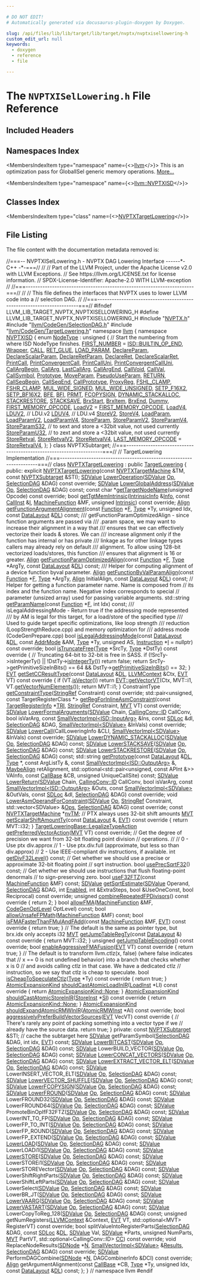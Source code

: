 ```yaml
---

# DO NOT EDIT!
# Automatically generated via docusaurus-plugin-doxygen by Doxygen.

slug: /api/files/lib/lib/target/lib/target/nvptx/nvptxisellowering-h
custom_edit_url: null
keywords:
  - doxygen
  - reference
  - file

---
```





# The `NVPTXISelLowering.h` File Reference

<DoxygenPage pluginConfig={pluginConfig}>



## Included Headers

<IncludesList>
<IncludesListItem
  filePath="NVPTX.h"
  permalink="/docs/api/files/lib/lib/target/lib/target/nvptx/nvptx-h"
  isLocal="true" />
<IncludesListItem
  filePath="llvm/CodeGen/SelectionDAG.h"
  permalink="/docs/api/files/include/include/llvm/include/llvm/codegen/selectiondag-h"
  isLocal="true" />
<IncludesListItem
  filePath="llvm/CodeGen/TargetLowering.h"
  permalink="/docs/api/files/include/include/llvm/include/llvm/codegen/targetlowering-h"
  isLocal="true" />
</IncludesList>

## Namespaces Index

<MembersIndex>

<MembersIndexItem
  type="namespace"
  name={<><a href="/docs/api/namespaces/llvm">llvm</a></>}>
This is an optimization pass for GlobalISel generic memory operations. <a href="/docs/api/namespaces/llvm/#details">More...</a>
</MembersIndexItem>

<MembersIndexItem
  type="namespace"
  name={<><a href="/docs/api/namespaces/llvm/nvptxisd">llvm::NVPTXISD</a></>}>
</MembersIndexItem>

</MembersIndex>

## Classes Index

<MembersIndex>

<MembersIndexItem
  type="class"
  name={<><a href="/docs/api/classes/llvm/nvptxtargetlowering">NVPTXTargetLowering</a></>}>
</MembersIndexItem>

</MembersIndex>


## File Listing

The file content with the documentation metadata removed is:

<ProgramListing>

<Link id="l00001" /><CodeLine lineNumber="1"><Highlight kind="comment">//===-- NVPTXISelLowering.h - NVPTX DAG Lowering Interface ------&#42;- C++ -&#42;-===//</Highlight><Highlight kind="normal"></Highlight></CodeLine>
<Link id="l00002" /><CodeLine lineNumber="2"><Highlight kind="normal"></Highlight><Highlight kind="comment">//</Highlight><Highlight kind="normal"></Highlight></CodeLine>
<Link id="l00003" /><CodeLine lineNumber="3"><Highlight kind="normal"></Highlight><Highlight kind="comment">// Part of the LLVM Project, under the Apache License v2.0 with LLVM Exceptions.</Highlight><Highlight kind="normal"></Highlight></CodeLine>
<Link id="l00004" /><CodeLine lineNumber="4"><Highlight kind="normal"></Highlight><Highlight kind="comment">// See https://llvm.org/LICENSE.txt for license information.</Highlight><Highlight kind="normal"></Highlight></CodeLine>
<Link id="l00005" /><CodeLine lineNumber="5"><Highlight kind="normal"></Highlight><Highlight kind="comment">// SPDX-License-Identifier: Apache-2.0 WITH LLVM-exception</Highlight><Highlight kind="normal"></Highlight></CodeLine>
<Link id="l00006" /><CodeLine lineNumber="6"><Highlight kind="normal"></Highlight><Highlight kind="comment">//</Highlight><Highlight kind="normal"></Highlight></CodeLine>
<Link id="l00007" /><CodeLine lineNumber="7"><Highlight kind="normal"></Highlight><Highlight kind="comment">//===----------------------------------------------------------------------===//</Highlight><Highlight kind="normal"></Highlight></CodeLine>
<Link id="l00008" /><CodeLine lineNumber="8"><Highlight kind="normal"></Highlight><Highlight kind="comment">//</Highlight><Highlight kind="normal"></Highlight></CodeLine>
<Link id="l00009" /><CodeLine lineNumber="9"><Highlight kind="normal"></Highlight><Highlight kind="comment">// This file defines the interfaces that NVPTX uses to lower LLVM code into a</Highlight><Highlight kind="normal"></Highlight></CodeLine>
<Link id="l00010" /><CodeLine lineNumber="10"><Highlight kind="normal"></Highlight><Highlight kind="comment">// selection DAG.</Highlight><Highlight kind="normal"></Highlight></CodeLine>
<Link id="l00011" /><CodeLine lineNumber="11"><Highlight kind="normal"></Highlight><Highlight kind="comment">//</Highlight><Highlight kind="normal"></Highlight></CodeLine>
<Link id="l00012" /><CodeLine lineNumber="12"><Highlight kind="normal"></Highlight><Highlight kind="comment">//===----------------------------------------------------------------------===//</Highlight><Highlight kind="normal"></Highlight></CodeLine>
<Link id="l00013" /><CodeLine lineNumber="13"><Highlight kind="normal"></Highlight></CodeLine>
<Link id="l00014" /><CodeLine lineNumber="14"><Highlight kind="normal"></Highlight><Highlight kind="preprocessor">#ifndef LLVM&#95;LIB&#95;TARGET&#95;NVPTX&#95;NVPTXISELLOWERING&#95;H</Highlight><Highlight kind="normal"></Highlight></CodeLine>
<Link id="l00015" /><CodeLine lineNumber="15"><Highlight kind="normal"></Highlight><Highlight kind="preprocessor">#define LLVM&#95;LIB&#95;TARGET&#95;NVPTX&#95;NVPTXISELLOWERING&#95;H</Highlight><Highlight kind="normal"></Highlight></CodeLine>
<Link id="l00016" /><CodeLine lineNumber="16"><Highlight kind="normal"></Highlight></CodeLine>
<Link id="l00017" /><CodeLine lineNumber="17"><Highlight kind="normal"></Highlight><Highlight kind="preprocessor">#include &quot;<a href="/docs/api/files/lib/lib/target/lib/target/nvptx/nvptx-h">NVPTX.h</a>&quot;</Highlight><Highlight kind="normal"></Highlight></CodeLine>
<Link id="l00018" /><CodeLine lineNumber="18"><Highlight kind="normal"></Highlight><Highlight kind="preprocessor">#include &quot;<a href="/docs/api/files/include/include/llvm/include/llvm/codegen/selectiondag-h">llvm/CodeGen/SelectionDAG.h</a>&quot;</Highlight><Highlight kind="normal"></Highlight></CodeLine>
<Link id="l00019" /><CodeLine lineNumber="19"><Highlight kind="normal"></Highlight><Highlight kind="preprocessor">#include &quot;<a href="/docs/api/files/include/include/llvm/include/llvm/codegen/targetlowering-h">llvm/CodeGen/TargetLowering.h</a>&quot;</Highlight><Highlight kind="normal"></Highlight></CodeLine>
<Link id="l00020" /><CodeLine lineNumber="20"><Highlight kind="normal"></Highlight></CodeLine>
<Link id="l00021" /><CodeLine lineNumber="21"><Highlight kind="normal"></Highlight><Highlight kind="keyword">namespace </Highlight><Highlight kind="normal"><a href="/docs/api/namespaces/llvm">llvm</a> &#123;</Highlight></CodeLine>
<Link id="l00022" /><CodeLine lineNumber="22" lineLink="/docs/api/namespaces/llvm/nvptxisd"><Highlight kind="normal"></Highlight><Highlight kind="keyword">namespace </Highlight><Highlight kind="normal"><a href="/docs/api/namespaces/llvm/nvptxisd">NVPTXISD</a> &#123;</Highlight></CodeLine>
<Link id="l00023" /><CodeLine lineNumber="23" lineLink="/docs/api/namespaces/llvm/nvptxisd/#ab995b6d422b079c863075e073b2eb96b"><Highlight kind="normal"></Highlight><Highlight kind="keyword">enum</Highlight><Highlight kind="normal"> <a href="/docs/api/namespaces/llvm/nvptxisd/#ab995b6d422b079c863075e073b2eb96b">NodeType</a> : </Highlight><Highlight kind="keywordtype">unsigned</Highlight><Highlight kind="normal"> &#123;</Highlight></CodeLine>
<Link id="l00024" /><CodeLine lineNumber="24"><Highlight kind="normal">  </Highlight><Highlight kind="comment">// Start the numbering from where ISD NodeType finishes.</Highlight><Highlight kind="normal"></Highlight></CodeLine>
<Link id="l00025" /><CodeLine lineNumber="25" lineLink="/docs/api/namespaces/llvm/nvptxisd/#ab995b6d422b079c863075e073b2eb96ba5e98ecb8eb4cf80dec68bd963a80870e"><Highlight kind="normal">  <a href="/docs/api/namespaces/llvm/nvptxisd/#ab995b6d422b079c863075e073b2eb96ba5e98ecb8eb4cf80dec68bd963a80870e">FIRST&#95;NUMBER</a> = <a href="/docs/api/namespaces/llvm/isd/#a22ea9cec080dd5f4f47ba234c2f59110a477ef80c70c7359199eace0e5d3133b1">ISD::BUILTIN&#95;OP&#95;END</a>,</Highlight></CodeLine>
<Link id="l00026" /><CodeLine lineNumber="26" lineLink="/docs/api/namespaces/llvm/nvptxisd/#ab995b6d422b079c863075e073b2eb96bab317ce1b092c6562f4b4f2739dbb9f13"><Highlight kind="normal">  <a href="/docs/api/namespaces/llvm/nvptxisd/#ab995b6d422b079c863075e073b2eb96bab317ce1b092c6562f4b4f2739dbb9f13">Wrapper</a>,</Highlight></CodeLine>
<Link id="l00027" /><CodeLine lineNumber="27" lineLink="/docs/api/namespaces/llvm/nvptxisd/#ab995b6d422b079c863075e073b2eb96ba3c1f0812922f9de070c82a5aea86257f"><Highlight kind="normal">  <a href="/docs/api/namespaces/llvm/nvptxisd/#ab995b6d422b079c863075e073b2eb96ba3c1f0812922f9de070c82a5aea86257f">CALL</a>,</Highlight></CodeLine>
<Link id="l00028" /><CodeLine lineNumber="28" lineLink="/docs/api/namespaces/llvm/nvptxisd/#ab995b6d422b079c863075e073b2eb96badd1959497664f9a6d11841d719159935"><Highlight kind="normal">  <a href="/docs/api/namespaces/llvm/nvptxisd/#ab995b6d422b079c863075e073b2eb96badd1959497664f9a6d11841d719159935">RET&#95;GLUE</a>,</Highlight></CodeLine>
<Link id="l00029" /><CodeLine lineNumber="29" lineLink="/docs/api/namespaces/llvm/nvptxisd/#ab995b6d422b079c863075e073b2eb96ba1389fa05052236ded71744d64cb5fcd6"><Highlight kind="normal">  <a href="/docs/api/namespaces/llvm/nvptxisd/#ab995b6d422b079c863075e073b2eb96ba1389fa05052236ded71744d64cb5fcd6">LOAD&#95;PARAM</a>,</Highlight></CodeLine>
<Link id="l00030" /><CodeLine lineNumber="30" lineLink="/docs/api/namespaces/llvm/nvptxisd/#ab995b6d422b079c863075e073b2eb96babb1b5712e4ab782de15c6daf798cab94"><Highlight kind="normal">  <a href="/docs/api/namespaces/llvm/nvptxisd/#ab995b6d422b079c863075e073b2eb96babb1b5712e4ab782de15c6daf798cab94">DeclareParam</a>,</Highlight></CodeLine>
<Link id="l00031" /><CodeLine lineNumber="31" lineLink="/docs/api/namespaces/llvm/nvptxisd/#ab995b6d422b079c863075e073b2eb96bad413c6a7409159a0ae249286f2b91fff"><Highlight kind="normal">  <a href="/docs/api/namespaces/llvm/nvptxisd/#ab995b6d422b079c863075e073b2eb96bad413c6a7409159a0ae249286f2b91fff">DeclareScalarParam</a>,</Highlight></CodeLine>
<Link id="l00032" /><CodeLine lineNumber="32" lineLink="/docs/api/namespaces/llvm/nvptxisd/#ab995b6d422b079c863075e073b2eb96ba238dc6d0a59d2628a5f13eeb61600a51"><Highlight kind="normal">  <a href="/docs/api/namespaces/llvm/nvptxisd/#ab995b6d422b079c863075e073b2eb96ba238dc6d0a59d2628a5f13eeb61600a51">DeclareRetParam</a>,</Highlight></CodeLine>
<Link id="l00033" /><CodeLine lineNumber="33" lineLink="/docs/api/namespaces/llvm/nvptxisd/#ab995b6d422b079c863075e073b2eb96bacb4d830260a9f398eb12daeb91b5afe6"><Highlight kind="normal">  <a href="/docs/api/namespaces/llvm/nvptxisd/#ab995b6d422b079c863075e073b2eb96bacb4d830260a9f398eb12daeb91b5afe6">DeclareRet</a>,</Highlight></CodeLine>
<Link id="l00034" /><CodeLine lineNumber="34" lineLink="/docs/api/namespaces/llvm/nvptxisd/#ab995b6d422b079c863075e073b2eb96ba8e2fb372b8bea7306f3f95cab6c11390"><Highlight kind="normal">  <a href="/docs/api/namespaces/llvm/nvptxisd/#ab995b6d422b079c863075e073b2eb96ba8e2fb372b8bea7306f3f95cab6c11390">DeclareScalarRet</a>,</Highlight></CodeLine>
<Link id="l00035" /><CodeLine lineNumber="35" lineLink="/docs/api/namespaces/llvm/nvptxisd/#ab995b6d422b079c863075e073b2eb96ba83d7107b675ecf9d354554f015c592e0"><Highlight kind="normal">  <a href="/docs/api/namespaces/llvm/nvptxisd/#ab995b6d422b079c863075e073b2eb96ba83d7107b675ecf9d354554f015c592e0">PrintCall</a>,</Highlight></CodeLine>
<Link id="l00036" /><CodeLine lineNumber="36" lineLink="/docs/api/namespaces/llvm/nvptxisd/#ab995b6d422b079c863075e073b2eb96ba4bfc6fbe357073e13025bdb6b98b5c7a"><Highlight kind="normal">  <a href="/docs/api/namespaces/llvm/nvptxisd/#ab995b6d422b079c863075e073b2eb96ba4bfc6fbe357073e13025bdb6b98b5c7a">PrintConvergentCall</a>,</Highlight></CodeLine>
<Link id="l00037" /><CodeLine lineNumber="37" lineLink="/docs/api/namespaces/llvm/nvptxisd/#ab995b6d422b079c863075e073b2eb96bacb3ba2ad4ae9e5bdf3df04fcc29418e8"><Highlight kind="normal">  <a href="/docs/api/namespaces/llvm/nvptxisd/#ab995b6d422b079c863075e073b2eb96bacb3ba2ad4ae9e5bdf3df04fcc29418e8">PrintCallUni</a>,</Highlight></CodeLine>
<Link id="l00038" /><CodeLine lineNumber="38" lineLink="/docs/api/namespaces/llvm/nvptxisd/#ab995b6d422b079c863075e073b2eb96ba0ac88c4f175e234c1bec12ea1af08efc"><Highlight kind="normal">  <a href="/docs/api/namespaces/llvm/nvptxisd/#ab995b6d422b079c863075e073b2eb96ba0ac88c4f175e234c1bec12ea1af08efc">PrintConvergentCallUni</a>,</Highlight></CodeLine>
<Link id="l00039" /><CodeLine lineNumber="39" lineLink="/docs/api/namespaces/llvm/nvptxisd/#ab995b6d422b079c863075e073b2eb96baa52101abdd44bdc4b139d6b55a1dc3d1"><Highlight kind="normal">  <a href="/docs/api/namespaces/llvm/nvptxisd/#ab995b6d422b079c863075e073b2eb96baa52101abdd44bdc4b139d6b55a1dc3d1">CallArgBegin</a>,</Highlight></CodeLine>
<Link id="l00040" /><CodeLine lineNumber="40" lineLink="/docs/api/namespaces/llvm/nvptxisd/#ab995b6d422b079c863075e073b2eb96ba21855f12c873f2db9747f91d62c65b40"><Highlight kind="normal">  <a href="/docs/api/namespaces/llvm/nvptxisd/#ab995b6d422b079c863075e073b2eb96ba21855f12c873f2db9747f91d62c65b40">CallArg</a>,</Highlight></CodeLine>
<Link id="l00041" /><CodeLine lineNumber="41" lineLink="/docs/api/namespaces/llvm/nvptxisd/#ab995b6d422b079c863075e073b2eb96ba0f4ef52a8183d15a123c1e81bfa78c04"><Highlight kind="normal">  <a href="/docs/api/namespaces/llvm/nvptxisd/#ab995b6d422b079c863075e073b2eb96ba0f4ef52a8183d15a123c1e81bfa78c04">LastCallArg</a>,</Highlight></CodeLine>
<Link id="l00042" /><CodeLine lineNumber="42" lineLink="/docs/api/namespaces/llvm/nvptxisd/#ab995b6d422b079c863075e073b2eb96ba9a5c604f1155fbccaa4862a2a1ad5e63"><Highlight kind="normal">  <a href="/docs/api/namespaces/llvm/nvptxisd/#ab995b6d422b079c863075e073b2eb96ba9a5c604f1155fbccaa4862a2a1ad5e63">CallArgEnd</a>,</Highlight></CodeLine>
<Link id="l00043" /><CodeLine lineNumber="43" lineLink="/docs/api/namespaces/llvm/nvptxisd/#ab995b6d422b079c863075e073b2eb96bac603315dfd71b8ae599b068af6e4802b"><Highlight kind="normal">  <a href="/docs/api/namespaces/llvm/nvptxisd/#ab995b6d422b079c863075e073b2eb96bac603315dfd71b8ae599b068af6e4802b">CallVoid</a>,</Highlight></CodeLine>
<Link id="l00044" /><CodeLine lineNumber="44" lineLink="/docs/api/namespaces/llvm/nvptxisd/#ab995b6d422b079c863075e073b2eb96ba6ff10df4584a13cf6f48202cf60f5ae8"><Highlight kind="normal">  <a href="/docs/api/namespaces/llvm/nvptxisd/#ab995b6d422b079c863075e073b2eb96ba6ff10df4584a13cf6f48202cf60f5ae8">CallVal</a>,</Highlight></CodeLine>
<Link id="l00045" /><CodeLine lineNumber="45" lineLink="/docs/api/namespaces/llvm/nvptxisd/#ab995b6d422b079c863075e073b2eb96ba3d1328797d986300d08e0be0210c12ed"><Highlight kind="normal">  <a href="/docs/api/namespaces/llvm/nvptxisd/#ab995b6d422b079c863075e073b2eb96ba3d1328797d986300d08e0be0210c12ed">CallSymbol</a>,</Highlight></CodeLine>
<Link id="l00046" /><CodeLine lineNumber="46" lineLink="/docs/api/namespaces/llvm/nvptxisd/#ab995b6d422b079c863075e073b2eb96ba05ea3ee8cad517f3e45adae1b4f1d402"><Highlight kind="normal">  <a href="/docs/api/namespaces/llvm/nvptxisd/#ab995b6d422b079c863075e073b2eb96ba05ea3ee8cad517f3e45adae1b4f1d402">Prototype</a>,</Highlight></CodeLine>
<Link id="l00047" /><CodeLine lineNumber="47" lineLink="/docs/api/namespaces/llvm/nvptxisd/#ab995b6d422b079c863075e073b2eb96ba3bb4b74f4688f74efe3b66b09ea307bb"><Highlight kind="normal">  <a href="/docs/api/namespaces/llvm/nvptxisd/#ab995b6d422b079c863075e073b2eb96ba3bb4b74f4688f74efe3b66b09ea307bb">MoveParam</a>,</Highlight></CodeLine>
<Link id="l00048" /><CodeLine lineNumber="48" lineLink="/docs/api/namespaces/llvm/nvptxisd/#ab995b6d422b079c863075e073b2eb96baeb0cdf4a04b2b34dba5889526e877444"><Highlight kind="normal">  <a href="/docs/api/namespaces/llvm/nvptxisd/#ab995b6d422b079c863075e073b2eb96baeb0cdf4a04b2b34dba5889526e877444">PseudoUseParam</a>,</Highlight></CodeLine>
<Link id="l00049" /><CodeLine lineNumber="49" lineLink="/docs/api/namespaces/llvm/nvptxisd/#ab995b6d422b079c863075e073b2eb96ba5809de82deaac64863d62b48e0177f08"><Highlight kind="normal">  <a href="/docs/api/namespaces/llvm/nvptxisd/#ab995b6d422b079c863075e073b2eb96ba5809de82deaac64863d62b48e0177f08">RETURN</a>,</Highlight></CodeLine>
<Link id="l00050" /><CodeLine lineNumber="50" lineLink="/docs/api/namespaces/llvm/nvptxisd/#ab995b6d422b079c863075e073b2eb96ba5d37862da834d59b0010b799e44fc4e0"><Highlight kind="normal">  <a href="/docs/api/namespaces/llvm/nvptxisd/#ab995b6d422b079c863075e073b2eb96ba5d37862da834d59b0010b799e44fc4e0">CallSeqBegin</a>,</Highlight></CodeLine>
<Link id="l00051" /><CodeLine lineNumber="51" lineLink="/docs/api/namespaces/llvm/nvptxisd/#ab995b6d422b079c863075e073b2eb96bad712c6d4a3e11ef6313e3f68ff4d33a2"><Highlight kind="normal">  <a href="/docs/api/namespaces/llvm/nvptxisd/#ab995b6d422b079c863075e073b2eb96bad712c6d4a3e11ef6313e3f68ff4d33a2">CallSeqEnd</a>,</Highlight></CodeLine>
<Link id="l00052" /><CodeLine lineNumber="52" lineLink="/docs/api/namespaces/llvm/nvptxisd/#ab995b6d422b079c863075e073b2eb96ba8ca92ffd4d6ec80827fb35bb2acd60a1"><Highlight kind="normal">  <a href="/docs/api/namespaces/llvm/nvptxisd/#ab995b6d422b079c863075e073b2eb96ba8ca92ffd4d6ec80827fb35bb2acd60a1">CallPrototype</a>,</Highlight></CodeLine>
<Link id="l00053" /><CodeLine lineNumber="53" lineLink="/docs/api/namespaces/llvm/nvptxisd/#ab995b6d422b079c863075e073b2eb96ba6c1a097bad6b2295ffc9197b0059e50d"><Highlight kind="normal">  <a href="/docs/api/namespaces/llvm/nvptxisd/#ab995b6d422b079c863075e073b2eb96ba6c1a097bad6b2295ffc9197b0059e50d">ProxyReg</a>,</Highlight></CodeLine>
<Link id="l00054" /><CodeLine lineNumber="54" lineLink="/docs/api/namespaces/llvm/nvptxisd/#ab995b6d422b079c863075e073b2eb96ba679b7a2bcbb0987329e938ae2ed37309"><Highlight kind="normal">  <a href="/docs/api/namespaces/llvm/nvptxisd/#ab995b6d422b079c863075e073b2eb96ba679b7a2bcbb0987329e938ae2ed37309">FSHL&#95;CLAMP</a>,</Highlight></CodeLine>
<Link id="l00055" /><CodeLine lineNumber="55" lineLink="/docs/api/namespaces/llvm/nvptxisd/#ab995b6d422b079c863075e073b2eb96bacf25cd6aba0e85c5e4699d107de43ce2"><Highlight kind="normal">  <a href="/docs/api/namespaces/llvm/nvptxisd/#ab995b6d422b079c863075e073b2eb96bacf25cd6aba0e85c5e4699d107de43ce2">FSHR&#95;CLAMP</a>,</Highlight></CodeLine>
<Link id="l00056" /><CodeLine lineNumber="56" lineLink="/docs/api/namespaces/llvm/nvptxisd/#ab995b6d422b079c863075e073b2eb96ba64f7a80c4fcff01305f61f1fd4d690e8"><Highlight kind="normal">  <a href="/docs/api/namespaces/llvm/nvptxisd/#ab995b6d422b079c863075e073b2eb96ba64f7a80c4fcff01305f61f1fd4d690e8">MUL&#95;WIDE&#95;SIGNED</a>,</Highlight></CodeLine>
<Link id="l00057" /><CodeLine lineNumber="57" lineLink="/docs/api/namespaces/llvm/nvptxisd/#ab995b6d422b079c863075e073b2eb96baf0443470491f204aae30e0f2b705c108"><Highlight kind="normal">  <a href="/docs/api/namespaces/llvm/nvptxisd/#ab995b6d422b079c863075e073b2eb96baf0443470491f204aae30e0f2b705c108">MUL&#95;WIDE&#95;UNSIGNED</a>,</Highlight></CodeLine>
<Link id="l00058" /><CodeLine lineNumber="58" lineLink="/docs/api/namespaces/llvm/nvptxisd/#ab995b6d422b079c863075e073b2eb96ba6c0170ff4118697373dfe472362c9a08"><Highlight kind="normal">  <a href="/docs/api/namespaces/llvm/nvptxisd/#ab995b6d422b079c863075e073b2eb96ba6c0170ff4118697373dfe472362c9a08">SETP&#95;F16X2</a>,</Highlight></CodeLine>
<Link id="l00059" /><CodeLine lineNumber="59" lineLink="/docs/api/namespaces/llvm/nvptxisd/#ab995b6d422b079c863075e073b2eb96bab9003aa983c1768e9e385c0f65039bd7"><Highlight kind="normal">  <a href="/docs/api/namespaces/llvm/nvptxisd/#ab995b6d422b079c863075e073b2eb96bab9003aa983c1768e9e385c0f65039bd7">SETP&#95;BF16X2</a>,</Highlight></CodeLine>
<Link id="l00060" /><CodeLine lineNumber="60" lineLink="/docs/api/namespaces/llvm/nvptxisd/#ab995b6d422b079c863075e073b2eb96bad883128fa38d1952cb73a679a708afb3"><Highlight kind="normal">  <a href="/docs/api/namespaces/llvm/nvptxisd/#ab995b6d422b079c863075e073b2eb96bad883128fa38d1952cb73a679a708afb3">BFE</a>,</Highlight></CodeLine>
<Link id="l00061" /><CodeLine lineNumber="61" lineLink="/docs/api/namespaces/llvm/nvptxisd/#ab995b6d422b079c863075e073b2eb96baa5ca177010101fdfa75f409ed7485975"><Highlight kind="normal">  <a href="/docs/api/namespaces/llvm/nvptxisd/#ab995b6d422b079c863075e073b2eb96baa5ca177010101fdfa75f409ed7485975">BFI</a>,</Highlight></CodeLine>
<Link id="l00062" /><CodeLine lineNumber="62" lineLink="/docs/api/namespaces/llvm/nvptxisd/#ab995b6d422b079c863075e073b2eb96ba2ef6d5662c8d734f3e7b405184d3478c"><Highlight kind="normal">  <a href="/docs/api/namespaces/llvm/nvptxisd/#ab995b6d422b079c863075e073b2eb96ba2ef6d5662c8d734f3e7b405184d3478c">PRMT</a>,</Highlight></CodeLine>
<Link id="l00063" /><CodeLine lineNumber="63" lineLink="/docs/api/namespaces/llvm/nvptxisd/#ab995b6d422b079c863075e073b2eb96bae2099216911d576dd048ed2e9007e516"><Highlight kind="normal">  <a href="/docs/api/namespaces/llvm/nvptxisd/#ab995b6d422b079c863075e073b2eb96bae2099216911d576dd048ed2e9007e516">FCOPYSIGN</a>,</Highlight></CodeLine>
<Link id="l00064" /><CodeLine lineNumber="64" lineLink="/docs/api/namespaces/llvm/nvptxisd/#ab995b6d422b079c863075e073b2eb96ba90089d1d92714b1451641b7522b62358"><Highlight kind="normal">  <a href="/docs/api/namespaces/llvm/nvptxisd/#ab995b6d422b079c863075e073b2eb96ba90089d1d92714b1451641b7522b62358">DYNAMIC&#95;STACKALLOC</a>,</Highlight></CodeLine>
<Link id="l00065" /><CodeLine lineNumber="65" lineLink="/docs/api/namespaces/llvm/nvptxisd/#ab995b6d422b079c863075e073b2eb96baac7443f6782bada0a4b16b695abd0bdd"><Highlight kind="normal">  <a href="/docs/api/namespaces/llvm/nvptxisd/#ab995b6d422b079c863075e073b2eb96baac7443f6782bada0a4b16b695abd0bdd">STACKRESTORE</a>,</Highlight></CodeLine>
<Link id="l00066" /><CodeLine lineNumber="66" lineLink="/docs/api/namespaces/llvm/nvptxisd/#ab995b6d422b079c863075e073b2eb96ba2a7ac75d4ad2b1270415b4f9d33743a9"><Highlight kind="normal">  <a href="/docs/api/namespaces/llvm/nvptxisd/#ab995b6d422b079c863075e073b2eb96ba2a7ac75d4ad2b1270415b4f9d33743a9">STACKSAVE</a>,</Highlight></CodeLine>
<Link id="l00067" /><CodeLine lineNumber="67" lineLink="/docs/api/namespaces/llvm/nvptxisd/#ab995b6d422b079c863075e073b2eb96ba9fd67256b7b5b994cc19b9d295c5faae"><Highlight kind="normal">  <a href="/docs/api/namespaces/llvm/nvptxisd/#ab995b6d422b079c863075e073b2eb96ba9fd67256b7b5b994cc19b9d295c5faae">BrxStart</a>,</Highlight></CodeLine>
<Link id="l00068" /><CodeLine lineNumber="68" lineLink="/docs/api/namespaces/llvm/nvptxisd/#ab995b6d422b079c863075e073b2eb96ba404eb8c3a04233863a8e994d8542c18d"><Highlight kind="normal">  <a href="/docs/api/namespaces/llvm/nvptxisd/#ab995b6d422b079c863075e073b2eb96ba404eb8c3a04233863a8e994d8542c18d">BrxItem</a>,</Highlight></CodeLine>
<Link id="l00069" /><CodeLine lineNumber="69" lineLink="/docs/api/namespaces/llvm/nvptxisd/#ab995b6d422b079c863075e073b2eb96ba739d91807bc9c1d199899fd562b174c4"><Highlight kind="normal">  <a href="/docs/api/namespaces/llvm/nvptxisd/#ab995b6d422b079c863075e073b2eb96ba739d91807bc9c1d199899fd562b174c4">BrxEnd</a>,</Highlight></CodeLine>
<Link id="l00070" /><CodeLine lineNumber="70" lineLink="/docs/api/namespaces/llvm/nvptxisd/#ab995b6d422b079c863075e073b2eb96ba7cff9cc4a40fe2b19129ee8e9b0ec645"><Highlight kind="normal">  <a href="/docs/api/namespaces/llvm/nvptxisd/#ab995b6d422b079c863075e073b2eb96ba7cff9cc4a40fe2b19129ee8e9b0ec645">Dummy</a>,</Highlight></CodeLine>
<Link id="l00071" /><CodeLine lineNumber="71"><Highlight kind="normal"></Highlight></CodeLine>
<Link id="l00072" /><CodeLine lineNumber="72" lineLink="/docs/api/namespaces/llvm/nvptxisd/#ab995b6d422b079c863075e073b2eb96baab1a6353d145bb02d4c9fb06a2efdd29"><Highlight kind="normal">  <a href="/docs/api/namespaces/llvm/nvptxisd/#ab995b6d422b079c863075e073b2eb96baab1a6353d145bb02d4c9fb06a2efdd29">FIRST&#95;MEMORY&#95;OPCODE</a>,</Highlight></CodeLine>
<Link id="l00073" /><CodeLine lineNumber="73" lineLink="/docs/api/namespaces/llvm/nvptxisd/#ab995b6d422b079c863075e073b2eb96ba987bf62a800d692656a308b231648dc9"><Highlight kind="normal">  <a href="/docs/api/namespaces/llvm/nvptxisd/#ab995b6d422b079c863075e073b2eb96ba987bf62a800d692656a308b231648dc9">LoadV2</a> = <a href="/docs/api/namespaces/llvm/nvptxisd/#ab995b6d422b079c863075e073b2eb96baab1a6353d145bb02d4c9fb06a2efdd29">FIRST&#95;MEMORY&#95;OPCODE</a>,</Highlight></CodeLine>
<Link id="l00074" /><CodeLine lineNumber="74" lineLink="/docs/api/namespaces/llvm/nvptxisd/#ab995b6d422b079c863075e073b2eb96baf3a16a1230543301a5e2f025499eeafd"><Highlight kind="normal">  <a href="/docs/api/namespaces/llvm/nvptxisd/#ab995b6d422b079c863075e073b2eb96baf3a16a1230543301a5e2f025499eeafd">LoadV4</a>,</Highlight></CodeLine>
<Link id="l00075" /><CodeLine lineNumber="75" lineLink="/docs/api/namespaces/llvm/nvptxisd/#ab995b6d422b079c863075e073b2eb96ba62cd5c25ade3d279e978cdae0f20db6f"><Highlight kind="normal">  <a href="/docs/api/namespaces/llvm/nvptxisd/#ab995b6d422b079c863075e073b2eb96ba62cd5c25ade3d279e978cdae0f20db6f">LDUV2</a>, </Highlight><Highlight kind="comment">// LDU.v2</Highlight><Highlight kind="normal"></Highlight></CodeLine>
<Link id="l00076" /><CodeLine lineNumber="76" lineLink="/docs/api/namespaces/llvm/nvptxisd/#ab995b6d422b079c863075e073b2eb96babfa0e6fee582639eecb5d04cf309d3b4"><Highlight kind="normal">  <a href="/docs/api/namespaces/llvm/nvptxisd/#ab995b6d422b079c863075e073b2eb96babfa0e6fee582639eecb5d04cf309d3b4">LDUV4</a>, </Highlight><Highlight kind="comment">// LDU.v4</Highlight><Highlight kind="normal"></Highlight></CodeLine>
<Link id="l00077" /><CodeLine lineNumber="77" lineLink="/docs/api/namespaces/llvm/nvptxisd/#ab995b6d422b079c863075e073b2eb96ba4ddaa3d7050b68b3c9eb50ff10f038b3"><Highlight kind="normal">  <a href="/docs/api/namespaces/llvm/nvptxisd/#ab995b6d422b079c863075e073b2eb96ba4ddaa3d7050b68b3c9eb50ff10f038b3">StoreV2</a>,</Highlight></CodeLine>
<Link id="l00078" /><CodeLine lineNumber="78" lineLink="/docs/api/namespaces/llvm/nvptxisd/#ab995b6d422b079c863075e073b2eb96ba6f98e109357c7df837c5eee5a4bb5e7f"><Highlight kind="normal">  <a href="/docs/api/namespaces/llvm/nvptxisd/#ab995b6d422b079c863075e073b2eb96ba6f98e109357c7df837c5eee5a4bb5e7f">StoreV4</a>,</Highlight></CodeLine>
<Link id="l00079" /><CodeLine lineNumber="79" lineLink="/docs/api/namespaces/llvm/nvptxisd/#ab995b6d422b079c863075e073b2eb96bafedc20467bad6aa4b70c093ef1513a45"><Highlight kind="normal">  <a href="/docs/api/namespaces/llvm/nvptxisd/#ab995b6d422b079c863075e073b2eb96bafedc20467bad6aa4b70c093ef1513a45">LoadParam</a>,</Highlight></CodeLine>
<Link id="l00080" /><CodeLine lineNumber="80" lineLink="/docs/api/namespaces/llvm/nvptxisd/#ab995b6d422b079c863075e073b2eb96ba46be7b50f6f6c6f48334858cd3f3992d"><Highlight kind="normal">  <a href="/docs/api/namespaces/llvm/nvptxisd/#ab995b6d422b079c863075e073b2eb96ba46be7b50f6f6c6f48334858cd3f3992d">LoadParamV2</a>,</Highlight></CodeLine>
<Link id="l00081" /><CodeLine lineNumber="81" lineLink="/docs/api/namespaces/llvm/nvptxisd/#ab995b6d422b079c863075e073b2eb96ba7b90dee95989c207bcef7fdfc79507d2"><Highlight kind="normal">  <a href="/docs/api/namespaces/llvm/nvptxisd/#ab995b6d422b079c863075e073b2eb96ba7b90dee95989c207bcef7fdfc79507d2">LoadParamV4</a>,</Highlight></CodeLine>
<Link id="l00082" /><CodeLine lineNumber="82" lineLink="/docs/api/namespaces/llvm/nvptxisd/#ab995b6d422b079c863075e073b2eb96bac83bdafc69f1c1bf9fbb801fe3b9d943"><Highlight kind="normal">  <a href="/docs/api/namespaces/llvm/nvptxisd/#ab995b6d422b079c863075e073b2eb96bac83bdafc69f1c1bf9fbb801fe3b9d943">StoreParam</a>,</Highlight></CodeLine>
<Link id="l00083" /><CodeLine lineNumber="83" lineLink="/docs/api/namespaces/llvm/nvptxisd/#ab995b6d422b079c863075e073b2eb96baa631e29a0cc5e611e140dcfa8a5d2a3b"><Highlight kind="normal">  <a href="/docs/api/namespaces/llvm/nvptxisd/#ab995b6d422b079c863075e073b2eb96baa631e29a0cc5e611e140dcfa8a5d2a3b">StoreParamV2</a>,</Highlight></CodeLine>
<Link id="l00084" /><CodeLine lineNumber="84" lineLink="/docs/api/namespaces/llvm/nvptxisd/#ab995b6d422b079c863075e073b2eb96baa064affc68ddd3c6aaf64a75fe043b43"><Highlight kind="normal">  <a href="/docs/api/namespaces/llvm/nvptxisd/#ab995b6d422b079c863075e073b2eb96baa064affc68ddd3c6aaf64a75fe043b43">StoreParamV4</a>,</Highlight></CodeLine>
<Link id="l00085" /><CodeLine lineNumber="85" lineLink="/docs/api/namespaces/llvm/nvptxisd/#ab995b6d422b079c863075e073b2eb96ba3990fa376b49c67ad7a0678f9fe8938f"><Highlight kind="normal">  <a href="/docs/api/namespaces/llvm/nvptxisd/#ab995b6d422b079c863075e073b2eb96ba3990fa376b49c67ad7a0678f9fe8938f">StoreParamS32</a>, </Highlight><Highlight kind="comment">// to sext and store a &lt;32bit value, not used currently</Highlight><Highlight kind="normal"></Highlight></CodeLine>
<Link id="l00086" /><CodeLine lineNumber="86" lineLink="/docs/api/namespaces/llvm/nvptxisd/#ab995b6d422b079c863075e073b2eb96bac8824b87df83b8cfd3009925e9e64ce9"><Highlight kind="normal">  <a href="/docs/api/namespaces/llvm/nvptxisd/#ab995b6d422b079c863075e073b2eb96bac8824b87df83b8cfd3009925e9e64ce9">StoreParamU32</a>, </Highlight><Highlight kind="comment">// to zext and store a &lt;32bit value, not used currently</Highlight><Highlight kind="normal"></Highlight></CodeLine>
<Link id="l00087" /><CodeLine lineNumber="87" lineLink="/docs/api/namespaces/llvm/nvptxisd/#ab995b6d422b079c863075e073b2eb96ba5f5c15743a6cbc45ebb541cc05443d9c"><Highlight kind="normal">  <a href="/docs/api/namespaces/llvm/nvptxisd/#ab995b6d422b079c863075e073b2eb96ba5f5c15743a6cbc45ebb541cc05443d9c">StoreRetval</a>,</Highlight></CodeLine>
<Link id="l00088" /><CodeLine lineNumber="88" lineLink="/docs/api/namespaces/llvm/nvptxisd/#ab995b6d422b079c863075e073b2eb96ba6134bb7d398c84a55cb59e80f16dda0a"><Highlight kind="normal">  <a href="/docs/api/namespaces/llvm/nvptxisd/#ab995b6d422b079c863075e073b2eb96ba6134bb7d398c84a55cb59e80f16dda0a">StoreRetvalV2</a>,</Highlight></CodeLine>
<Link id="l00089" /><CodeLine lineNumber="89" lineLink="/docs/api/namespaces/llvm/nvptxisd/#ab995b6d422b079c863075e073b2eb96ba9c808e1c1dc75de54d1a026c6dc52878"><Highlight kind="normal">  <a href="/docs/api/namespaces/llvm/nvptxisd/#ab995b6d422b079c863075e073b2eb96ba9c808e1c1dc75de54d1a026c6dc52878">StoreRetvalV4</a>,</Highlight></CodeLine>
<Link id="l00090" /><CodeLine lineNumber="90" lineLink="/docs/api/namespaces/llvm/nvptxisd/#ab995b6d422b079c863075e073b2eb96ba6e0e57fdc6ffa3462174e7e7c4566fc4"><Highlight kind="normal">  <a href="/docs/api/namespaces/llvm/nvptxisd/#ab995b6d422b079c863075e073b2eb96ba6e0e57fdc6ffa3462174e7e7c4566fc4">LAST&#95;MEMORY&#95;OPCODE</a> = <a href="/docs/api/namespaces/llvm/nvptxisd/#ab995b6d422b079c863075e073b2eb96ba9c808e1c1dc75de54d1a026c6dc52878">StoreRetvalV4</a>,</Highlight></CodeLine>
<Link id="l00091" /><CodeLine lineNumber="91"><Highlight kind="normal">&#125;;</Highlight></CodeLine>
<Link id="l00092" /><CodeLine lineNumber="92"><Highlight kind="normal">&#125;</Highlight></CodeLine>
<Link id="l00093" /><CodeLine lineNumber="93"><Highlight kind="normal"></Highlight></CodeLine>
<Link id="l00094" /><CodeLine lineNumber="94"><Highlight kind="normal"></Highlight><Highlight kind="keyword">class </Highlight><Highlight kind="normal">NVPTXSubtarget;</Highlight></CodeLine>
<Link id="l00095" /><CodeLine lineNumber="95"><Highlight kind="normal"></Highlight></CodeLine>
<Link id="l00096" /><CodeLine lineNumber="96"><Highlight kind="normal"></Highlight><Highlight kind="comment">//===--------------------------------------------------------------------===//</Highlight><Highlight kind="normal"></Highlight></CodeLine>
<Link id="l00097" /><CodeLine lineNumber="97"><Highlight kind="normal"></Highlight><Highlight kind="comment">// TargetLowering Implementation</Highlight><Highlight kind="normal"></Highlight></CodeLine>
<Link id="l00098" /><CodeLine lineNumber="98"><Highlight kind="normal"></Highlight><Highlight kind="comment">//===--------------------------------------------------------------------===//</Highlight><Highlight kind="normal"></Highlight></CodeLine>
<Link id="l00099" /><CodeLine lineNumber="99" lineLink="/docs/api/classes/llvm/nvptxtargetlowering"><Highlight kind="normal"></Highlight><Highlight kind="keyword">class </Highlight><Highlight kind="normal"><a href="/docs/api/classes/llvm/nvptxtargetlowering/#a33b621d73d340142fde30013311b9dd6">NVPTXTargetLowering</a> : </Highlight><Highlight kind="keyword">public</Highlight><Highlight kind="normal"> <a href="/docs/api/classes/llvm/targetlowering/#aaa96f111a59a7a2e7f9c689b344543df">TargetLowering</a> &#123;</Highlight></CodeLine>
<Link id="l00100" /><CodeLine lineNumber="100"><Highlight kind="normal"></Highlight><Highlight kind="keyword">public</Highlight><Highlight kind="normal">:</Highlight></CodeLine>
<Link id="l00101" /><CodeLine lineNumber="101"><Highlight kind="normal">  </Highlight><Highlight kind="keyword">explicit</Highlight><Highlight kind="normal"> <a href="/docs/api/classes/llvm/nvptxtargetlowering/#a33b621d73d340142fde30013311b9dd6">NVPTXTargetLowering</a>(</Highlight><Highlight kind="keyword">const</Highlight><Highlight kind="normal"> <a href="/docs/api/classes/llvm/nvptxtargetmachine">NVPTXTargetMachine</a> &amp;TM,</Highlight></CodeLine>
<Link id="l00102" /><CodeLine lineNumber="102"><Highlight kind="normal">                               </Highlight><Highlight kind="keyword">const</Highlight><Highlight kind="normal"> <a href="/docs/api/classes/llvm/nvptxsubtarget">NVPTXSubtarget</a> &amp;STI);</Highlight></CodeLine>
<Link id="l00103" /><CodeLine lineNumber="103"><Highlight kind="normal">  <a href="/docs/api/classes/llvm/sdvalue">SDValue</a> <a href="/docs/api/classes/llvm/nvptxtargetlowering/#a0ccc5cee04e69b162c34a2952babc4cc">LowerOperation</a>(<a href="/docs/api/classes/llvm/sdvalue">SDValue</a> <a href="/docs/api/namespaces/llvm/#ab471937b9a227e70c7fe8bd9604014d6">Op</a>, <a href="/docs/api/classes/llvm/selectiondag">SelectionDAG</a> &amp;DAG) </Highlight><Highlight kind="keyword">const override</Highlight><Highlight kind="normal">;</Highlight></CodeLine>
<Link id="l00104" /><CodeLine lineNumber="104"><Highlight kind="normal"></Highlight></CodeLine>
<Link id="l00105" /><CodeLine lineNumber="105"><Highlight kind="normal">  <a href="/docs/api/classes/llvm/sdvalue">SDValue</a> <a href="/docs/api/classes/llvm/nvptxtargetlowering/#a2073b6225d4939c017d83fc7e725f166">LowerGlobalAddress</a>(<a href="/docs/api/classes/llvm/sdvalue">SDValue</a> <a href="/docs/api/namespaces/llvm/#ab471937b9a227e70c7fe8bd9604014d6">Op</a>, <a href="/docs/api/classes/llvm/selectiondag">SelectionDAG</a> &amp;DAG) </Highlight><Highlight kind="keyword">const</Highlight><Highlight kind="normal">;</Highlight></CodeLine>
<Link id="l00106" /><CodeLine lineNumber="106"><Highlight kind="normal"></Highlight></CodeLine>
<Link id="l00107" /><CodeLine lineNumber="107"><Highlight kind="normal">  </Highlight><Highlight kind="keyword">const</Highlight><Highlight kind="normal"> </Highlight><Highlight kind="keywordtype">char</Highlight><Highlight kind="normal"> &#42;<a href="/docs/api/classes/llvm/nvptxtargetlowering/#ad41893b108045a13ff15dab5b9ff562d">getTargetNodeName</a>(</Highlight><Highlight kind="keywordtype">unsigned</Highlight><Highlight kind="normal"> Opcode) </Highlight><Highlight kind="keyword">const override</Highlight><Highlight kind="normal">;</Highlight></CodeLine>
<Link id="l00108" /><CodeLine lineNumber="108"><Highlight kind="normal"></Highlight></CodeLine>
<Link id="l00109" /><CodeLine lineNumber="109"><Highlight kind="normal">  </Highlight><Highlight kind="keywordtype">bool</Highlight><Highlight kind="normal"> <a href="/docs/api/classes/llvm/nvptxtargetlowering/#acb373c8dbecc7527c01dc67424e3c874">getTgtMemIntrinsic</a>(<a href="/docs/api/structs/llvm/targetloweringbase/intrinsicinfo">IntrinsicInfo</a> &amp;<a href="/docs/api/files/lib/lib/codegen/lib/codegen/globalisel/cseinfo-cpp/#a75f8a8519c2c9b30e7c06dc5e256fffa">Info</a>, </Highlight><Highlight kind="keyword">const</Highlight><Highlight kind="normal"> <a href="/docs/api/classes/llvm/callinst">CallInst</a> &amp;<a href="/docs/api/files/lib/lib/support/md5-cpp/#ac0eafdc9ee161b71e7af98af736952fd">I</a>,</Highlight></CodeLine>
<Link id="l00110" /><CodeLine lineNumber="110"><Highlight kind="normal">                          <a href="/docs/api/classes/llvm/machinefunction">MachineFunction</a> &amp;MF,</Highlight></CodeLine>
<Link id="l00111" /><CodeLine lineNumber="111"><Highlight kind="normal">                          </Highlight><Highlight kind="keywordtype">unsigned</Highlight><Highlight kind="normal"> <a href="/docs/api/namespaces/llvm/intrinsic">Intrinsic</a>) </Highlight><Highlight kind="keyword">const override</Highlight><Highlight kind="normal">;</Highlight></CodeLine>
<Link id="l00112" /><CodeLine lineNumber="112"><Highlight kind="normal"></Highlight></CodeLine>
<Link id="l00113" /><CodeLine lineNumber="113"><Highlight kind="normal">  <a href="/docs/api/structs/llvm/align">Align</a> <a href="/docs/api/classes/llvm/nvptxtargetlowering/#a598c8c51ad67e2b172a32fe0f4667e22">getFunctionArgumentAlignment</a>(</Highlight><Highlight kind="keyword">const</Highlight><Highlight kind="normal"> <a href="/docs/api/classes/llvm/function">Function</a> &#42;<a href="/docs/api/files/lib/lib/support/md5-cpp/#a96d73bbd7af15cb1fc38c3f4a3bd82e9">F</a>, <a href="/docs/api/classes/llvm/type">Type</a> &#42;Ty, </Highlight><Highlight kind="keywordtype">unsigned</Highlight><Highlight kind="normal"> Idx,</Highlight></CodeLine>
<Link id="l00114" /><CodeLine lineNumber="114"><Highlight kind="normal">                                     </Highlight><Highlight kind="keyword">const</Highlight><Highlight kind="normal"> <a href="/docs/api/classes/llvm/datalayout">DataLayout</a> &amp;<a href="/docs/api/files/lib/lib/target/lib/target/arm/armslshardening-cpp/#ad467c4ab9119043f9b7750ab986be61a">DL</a>) </Highlight><Highlight kind="keyword">const</Highlight><Highlight kind="normal">;</Highlight></CodeLine>
<Link id="l00115" /><CodeLine lineNumber="115"><Highlight kind="normal"></Highlight><Highlight kind="comment"></Highlight></CodeLine>
<Link id="l00116" /><CodeLine lineNumber="116"><Highlight kind="comment">  /// getFunctionParamOptimizedAlign - since function arguments are passed via</Highlight></CodeLine>
<Link id="l00117" /><CodeLine lineNumber="117"><Highlight kind="comment">  /// .param space, we may want to increase their alignment in a way that</Highlight></CodeLine>
<Link id="l00118" /><CodeLine lineNumber="118"><Highlight kind="comment">  /// ensures that we can effectively vectorize their loads &amp; stores. We can</Highlight></CodeLine>
<Link id="l00119" /><CodeLine lineNumber="119"><Highlight kind="comment">  /// increase alignment only if the function has internal or has private</Highlight></CodeLine>
<Link id="l00120" /><CodeLine lineNumber="120"><Highlight kind="comment">  /// linkage as for other linkage types callers may already rely on default</Highlight></CodeLine>
<Link id="l00121" /><CodeLine lineNumber="121"><Highlight kind="comment">  /// alignment. To allow using 128-bit vectorized loads/stores, this function</Highlight></CodeLine>
<Link id="l00122" /><CodeLine lineNumber="122"><Highlight kind="comment">  /// ensures that alignment is 16 or greater.</Highlight><Highlight kind="normal"></Highlight></CodeLine>
<Link id="l00123" /><CodeLine lineNumber="123"><Highlight kind="normal">  <a href="/docs/api/structs/llvm/align">Align</a> <a href="/docs/api/classes/llvm/nvptxtargetlowering/#a8e31e3f7eccbb181d613377bafe1dbfb">getFunctionParamOptimizedAlign</a>(</Highlight><Highlight kind="keyword">const</Highlight><Highlight kind="normal"> <a href="/docs/api/classes/llvm/function">Function</a> &#42;<a href="/docs/api/files/lib/lib/support/md5-cpp/#a96d73bbd7af15cb1fc38c3f4a3bd82e9">F</a>, <a href="/docs/api/classes/llvm/type">Type</a> &#42;ArgTy,</Highlight></CodeLine>
<Link id="l00124" /><CodeLine lineNumber="124"><Highlight kind="normal">                                       </Highlight><Highlight kind="keyword">const</Highlight><Highlight kind="normal"> <a href="/docs/api/classes/llvm/datalayout">DataLayout</a> &amp;<a href="/docs/api/files/lib/lib/target/lib/target/arm/armslshardening-cpp/#ad467c4ab9119043f9b7750ab986be61a">DL</a>) </Highlight><Highlight kind="keyword">const</Highlight><Highlight kind="normal">;</Highlight></CodeLine>
<Link id="l00125" /><CodeLine lineNumber="125"><Highlight kind="normal"></Highlight><Highlight kind="comment"></Highlight></CodeLine>
<Link id="l00126" /><CodeLine lineNumber="126"><Highlight kind="comment">  /// Helper for computing alignment of a device function byval parameter.</Highlight><Highlight kind="normal"></Highlight></CodeLine>
<Link id="l00127" /><CodeLine lineNumber="127"><Highlight kind="normal">  <a href="/docs/api/structs/llvm/align">Align</a> <a href="/docs/api/classes/llvm/nvptxtargetlowering/#ac7cefd8a33b96b684497660d016d3dbe">getFunctionByValParamAlign</a>(</Highlight><Highlight kind="keyword">const</Highlight><Highlight kind="normal"> <a href="/docs/api/classes/llvm/function">Function</a> &#42;<a href="/docs/api/files/lib/lib/support/md5-cpp/#a96d73bbd7af15cb1fc38c3f4a3bd82e9">F</a>, <a href="/docs/api/classes/llvm/type">Type</a> &#42;ArgTy,</Highlight></CodeLine>
<Link id="l00128" /><CodeLine lineNumber="128"><Highlight kind="normal">                                   <a href="/docs/api/structs/llvm/align">Align</a> InitialAlign,</Highlight></CodeLine>
<Link id="l00129" /><CodeLine lineNumber="129"><Highlight kind="normal">                                   </Highlight><Highlight kind="keyword">const</Highlight><Highlight kind="normal"> <a href="/docs/api/classes/llvm/datalayout">DataLayout</a> &amp;<a href="/docs/api/files/lib/lib/target/lib/target/arm/armslshardening-cpp/#ad467c4ab9119043f9b7750ab986be61a">DL</a>) </Highlight><Highlight kind="keyword">const</Highlight><Highlight kind="normal">;</Highlight></CodeLine>
<Link id="l00130" /><CodeLine lineNumber="130"><Highlight kind="normal"></Highlight></CodeLine>
<Link id="l00131" /><CodeLine lineNumber="131"><Highlight kind="normal">  </Highlight><Highlight kind="comment">// Helper for getting a function parameter name. Name is composed from</Highlight><Highlight kind="normal"></Highlight></CodeLine>
<Link id="l00132" /><CodeLine lineNumber="132"><Highlight kind="normal">  </Highlight><Highlight kind="comment">// its index and the function name. Negative index corresponds to special</Highlight><Highlight kind="normal"></Highlight></CodeLine>
<Link id="l00133" /><CodeLine lineNumber="133"><Highlight kind="normal">  </Highlight><Highlight kind="comment">// parameter (unsized array) used for passing variable arguments.</Highlight><Highlight kind="normal"></Highlight></CodeLine>
<Link id="l00134" /><CodeLine lineNumber="134"><Highlight kind="normal">  std::string <a href="/docs/api/classes/llvm/nvptxtargetlowering/#a7dfd846c7bc87f28f0dc5dab92e7fe58">getParamName</a>(</Highlight><Highlight kind="keyword">const</Highlight><Highlight kind="normal"> <a href="/docs/api/classes/llvm/function">Function</a> &#42;<a href="/docs/api/files/lib/lib/support/md5-cpp/#a96d73bbd7af15cb1fc38c3f4a3bd82e9">F</a>, </Highlight><Highlight kind="keywordtype">int</Highlight><Highlight kind="normal"> Idx) </Highlight><Highlight kind="keyword">const</Highlight><Highlight kind="normal">;</Highlight></CodeLine>
<Link id="l00135" /><CodeLine lineNumber="135"><Highlight kind="normal"></Highlight><Highlight kind="comment"></Highlight></CodeLine>
<Link id="l00136" /><CodeLine lineNumber="136"><Highlight kind="comment">  /// isLegalAddressingMode - Return true if the addressing mode represented</Highlight></CodeLine>
<Link id="l00137" /><CodeLine lineNumber="137"><Highlight kind="comment">  /// by AM is legal for this target, for a load/store of the specified type</Highlight></CodeLine>
<Link id="l00138" /><CodeLine lineNumber="138"><Highlight kind="comment">  /// Used to guide target specific optimizations, like loop strength</Highlight></CodeLine>
<Link id="l00139" /><CodeLine lineNumber="139"><Highlight kind="comment">  /// reduction (LoopStrengthReduce.cpp) and memory optimization for</Highlight></CodeLine>
<Link id="l00140" /><CodeLine lineNumber="140"><Highlight kind="comment">  /// address mode (CodeGenPrepare.cpp)</Highlight><Highlight kind="normal"></Highlight></CodeLine>
<Link id="l00141" /><CodeLine lineNumber="141"><Highlight kind="normal">  </Highlight><Highlight kind="keywordtype">bool</Highlight><Highlight kind="normal"> <a href="/docs/api/classes/llvm/nvptxtargetlowering/#ab1fbe8bf005228a2fea5deb173b08e47">isLegalAddressingMode</a>(</Highlight><Highlight kind="keyword">const</Highlight><Highlight kind="normal"> <a href="/docs/api/classes/llvm/datalayout">DataLayout</a> &amp;<a href="/docs/api/files/lib/lib/target/lib/target/arm/armslshardening-cpp/#ad467c4ab9119043f9b7750ab986be61a">DL</a>, </Highlight><Highlight kind="keyword">const</Highlight><Highlight kind="normal"> <a href="/docs/api/structs/llvm/targetloweringbase/addrmode">AddrMode</a> &amp;AM, <a href="/docs/api/classes/llvm/type">Type</a> &#42;Ty,</Highlight></CodeLine>
<Link id="l00142" /><CodeLine lineNumber="142"><Highlight kind="normal">                             </Highlight><Highlight kind="keywordtype">unsigned</Highlight><Highlight kind="normal"> AS,</Highlight></CodeLine>
<Link id="l00143" /><CodeLine lineNumber="143"><Highlight kind="normal">                             <a href="/docs/api/classes/llvm/instruction">Instruction</a> &#42;<a href="/docs/api/files/lib/lib/support/md5-cpp/#ac0eafdc9ee161b71e7af98af736952fd">I</a> = </Highlight><Highlight kind="keyword">nullptr</Highlight><Highlight kind="normal">) </Highlight><Highlight kind="keyword">const override</Highlight><Highlight kind="normal">;</Highlight></CodeLine>
<Link id="l00144" /><CodeLine lineNumber="144"><Highlight kind="normal"></Highlight></CodeLine>
<Link id="l00145" /><CodeLine lineNumber="145" lineLink="/docs/api/classes/llvm/nvptxtargetlowering/#a7da11befe36636d6aad466b8e0483311"><Highlight kind="normal">  </Highlight><Highlight kind="keywordtype">bool</Highlight><Highlight kind="normal"> <a href="/docs/api/classes/llvm/nvptxtargetlowering/#a7da11befe36636d6aad466b8e0483311">isTruncateFree</a>(<a href="/docs/api/classes/llvm/type">Type</a> &#42;SrcTy, <a href="/docs/api/classes/llvm/type">Type</a> &#42;DstTy)</Highlight><Highlight kind="keyword"> const override </Highlight><Highlight kind="normal">&#123;</Highlight></CodeLine>
<Link id="l00146" /><CodeLine lineNumber="146"><Highlight kind="normal">    </Highlight><Highlight kind="comment">// Truncating 64-bit to 32-bit is free in SASS.</Highlight><Highlight kind="normal"></Highlight></CodeLine>
<Link id="l00147" /><CodeLine lineNumber="147"><Highlight kind="normal">    </Highlight><Highlight kind="keywordflow">if</Highlight><Highlight kind="normal"> (!SrcTy-&gt;isIntegerTy() || !DstTy-&gt;<a href="/docs/api/classes/llvm/type/#ac6d28a9b11139182134a9618028a0d07">isIntegerTy</a>())</Highlight></CodeLine>
<Link id="l00148" /><CodeLine lineNumber="148"><Highlight kind="normal">      </Highlight><Highlight kind="keywordflow">return</Highlight><Highlight kind="normal"> </Highlight><Highlight kind="keyword">false</Highlight><Highlight kind="normal">;</Highlight></CodeLine>
<Link id="l00149" /><CodeLine lineNumber="149"><Highlight kind="normal">    </Highlight><Highlight kind="keywordflow">return</Highlight><Highlight kind="normal"> SrcTy-&gt;getPrimitiveSizeInBits() == 64 &amp;&amp;</Highlight></CodeLine>
<Link id="l00150" /><CodeLine lineNumber="150"><Highlight kind="normal">           DstTy-&gt;<a href="/docs/api/classes/llvm/type/#a833daf718a49c5cd637d8c9ddeaebe07">getPrimitiveSizeInBits</a>() == 32;</Highlight></CodeLine>
<Link id="l00151" /><CodeLine lineNumber="151"><Highlight kind="normal">  &#125;</Highlight></CodeLine>
<Link id="l00152" /><CodeLine lineNumber="152"><Highlight kind="normal"></Highlight></CodeLine>
<Link id="l00153" /><CodeLine lineNumber="153" lineLink="/docs/api/classes/llvm/nvptxtargetlowering/#aa90aff23586273a6669ee0a23f385933"><Highlight kind="normal">  <a href="/docs/api/structs/llvm/evt">EVT</a> <a href="/docs/api/classes/llvm/nvptxtargetlowering/#aa90aff23586273a6669ee0a23f385933">getSetCCResultType</a>(</Highlight><Highlight kind="keyword">const</Highlight><Highlight kind="normal"> <a href="/docs/api/classes/llvm/datalayout">DataLayout</a> &amp;<a href="/docs/api/files/lib/lib/target/lib/target/arm/armslshardening-cpp/#ad467c4ab9119043f9b7750ab986be61a">DL</a>, <a href="/docs/api/classes/llvm/llvmcontext">LLVMContext</a> &amp;Ctx,</Highlight></CodeLine>
<Link id="l00154" /><CodeLine lineNumber="154"><Highlight kind="normal">                         <a href="/docs/api/structs/llvm/evt">EVT</a> VT)</Highlight><Highlight kind="keyword"> const override </Highlight><Highlight kind="normal">&#123;</Highlight></CodeLine>
<Link id="l00155" /><CodeLine lineNumber="155"><Highlight kind="normal">    </Highlight><Highlight kind="keywordflow">if</Highlight><Highlight kind="normal"> (VT.<a href="/docs/api/structs/llvm/evt/#aa54976197fff266f4143beb44fc9764c">isVector</a>())</Highlight></CodeLine>
<Link id="l00156" /><CodeLine lineNumber="156"><Highlight kind="normal">      </Highlight><Highlight kind="keywordflow">return</Highlight><Highlight kind="normal"> <a href="/docs/api/structs/llvm/evt/#a210ba6b43ba451b698857dd9de71bd15">EVT::getVectorVT</a>(Ctx, MVT::i1, VT.<a href="/docs/api/structs/llvm/evt/#ae245d70802e4ebe1cae2b6122c62a22a">getVectorNumElements</a>());</Highlight></CodeLine>
<Link id="l00157" /><CodeLine lineNumber="157"><Highlight kind="normal">    </Highlight><Highlight kind="keywordflow">return</Highlight><Highlight kind="normal"> MVT::i1;</Highlight></CodeLine>
<Link id="l00158" /><CodeLine lineNumber="158"><Highlight kind="normal">  &#125;</Highlight></CodeLine>
<Link id="l00159" /><CodeLine lineNumber="159"><Highlight kind="normal"></Highlight></CodeLine>
<Link id="l00160" /><CodeLine lineNumber="160"><Highlight kind="normal">  ConstraintType <a href="/docs/api/classes/llvm/nvptxtargetlowering/#a0aaad9f7863f88d9aed611bf5f1c92a5">getConstraintType</a>(<a href="/docs/api/classes/llvm/stringref">StringRef</a> Constraint) </Highlight><Highlight kind="keyword">const override</Highlight><Highlight kind="normal">;</Highlight></CodeLine>
<Link id="l00161" /><CodeLine lineNumber="161"><Highlight kind="normal">  std::pair&lt;unsigned, const TargetRegisterClass &#42;&gt;</Highlight></CodeLine>
<Link id="l00162" /><CodeLine lineNumber="162"><Highlight kind="normal">  <a href="/docs/api/classes/llvm/nvptxtargetlowering/#ab18a78c277667a151b0cb707c7e80a02">getRegForInlineAsmConstraint</a>(</Highlight><Highlight kind="keyword">const</Highlight><Highlight kind="normal"> <a href="/docs/api/classes/llvm/targetregisterinfo">TargetRegisterInfo</a> &#42;<a href="/docs/api/files/lib/lib/codegen/machinesink-cpp/#a0f36ed1bc17fc1aa97fe291c439a0698">TRI</a>,</Highlight></CodeLine>
<Link id="l00163" /><CodeLine lineNumber="163"><Highlight kind="normal">                               <a href="/docs/api/classes/llvm/stringref">StringRef</a> Constraint, <a href="/docs/api/classes/llvm/mvt">MVT</a> VT) </Highlight><Highlight kind="keyword">const override</Highlight><Highlight kind="normal">;</Highlight></CodeLine>
<Link id="l00164" /><CodeLine lineNumber="164"><Highlight kind="normal"></Highlight></CodeLine>
<Link id="l00165" /><CodeLine lineNumber="165"><Highlight kind="normal">  <a href="/docs/api/classes/llvm/sdvalue">SDValue</a> <a href="/docs/api/classes/llvm/nvptxtargetlowering/#a6107db1593ae7bb4074d606368898747">LowerFormalArguments</a>(<a href="/docs/api/classes/llvm/sdvalue">SDValue</a> Chain, <a href="/docs/api/namespaces/llvm/callingconv/#abdf8cf606905c10634e831390981b0ed">CallingConv::ID</a> CallConv,</Highlight></CodeLine>
<Link id="l00166" /><CodeLine lineNumber="166"><Highlight kind="normal">                               </Highlight><Highlight kind="keywordtype">bool</Highlight><Highlight kind="normal"> isVarArg,</Highlight></CodeLine>
<Link id="l00167" /><CodeLine lineNumber="167"><Highlight kind="normal">                               </Highlight><Highlight kind="keyword">const</Highlight><Highlight kind="normal"> <a href="/docs/api/classes/llvm/smallvectorimpl">SmallVectorImpl&lt;ISD::InputArg&gt;</a> &amp;Ins,</Highlight></CodeLine>
<Link id="l00168" /><CodeLine lineNumber="168"><Highlight kind="normal">                               </Highlight><Highlight kind="keyword">const</Highlight><Highlight kind="normal"> <a href="/docs/api/classes/llvm/sdloc">SDLoc</a> &amp;dl, <a href="/docs/api/classes/llvm/selectiondag">SelectionDAG</a> &amp;DAG,</Highlight></CodeLine>
<Link id="l00169" /><CodeLine lineNumber="169"><Highlight kind="normal">                               <a href="/docs/api/classes/llvm/smallvectorimpl">SmallVectorImpl&lt;SDValue&gt;</a> &amp;InVals) </Highlight><Highlight kind="keyword">const override</Highlight><Highlight kind="normal">;</Highlight></CodeLine>
<Link id="l00170" /><CodeLine lineNumber="170"><Highlight kind="normal"></Highlight></CodeLine>
<Link id="l00171" /><CodeLine lineNumber="171"><Highlight kind="normal">  <a href="/docs/api/classes/llvm/sdvalue">SDValue</a> <a href="/docs/api/classes/llvm/nvptxtargetlowering/#af5e459bc0b4c18c5b43a208cad131437">LowerCall</a>(CallLoweringInfo &amp;CLI,</Highlight></CodeLine>
<Link id="l00172" /><CodeLine lineNumber="172"><Highlight kind="normal">                    <a href="/docs/api/classes/llvm/smallvectorimpl">SmallVectorImpl&lt;SDValue&gt;</a> &amp;InVals) </Highlight><Highlight kind="keyword">const override</Highlight><Highlight kind="normal">;</Highlight></CodeLine>
<Link id="l00173" /><CodeLine lineNumber="173"><Highlight kind="normal"></Highlight></CodeLine>
<Link id="l00174" /><CodeLine lineNumber="174"><Highlight kind="normal">  <a href="/docs/api/classes/llvm/sdvalue">SDValue</a> <a href="/docs/api/classes/llvm/nvptxtargetlowering/#a9b7674e7758bfe4a7b4f66ab59c89611">LowerDYNAMIC&#95;STACKALLOC</a>(<a href="/docs/api/classes/llvm/sdvalue">SDValue</a> <a href="/docs/api/namespaces/llvm/#ab471937b9a227e70c7fe8bd9604014d6">Op</a>, <a href="/docs/api/classes/llvm/selectiondag">SelectionDAG</a> &amp;DAG) </Highlight><Highlight kind="keyword">const</Highlight><Highlight kind="normal">;</Highlight></CodeLine>
<Link id="l00175" /><CodeLine lineNumber="175"><Highlight kind="normal">  <a href="/docs/api/classes/llvm/sdvalue">SDValue</a> <a href="/docs/api/classes/llvm/nvptxtargetlowering/#a526eb44ec7e4e3fdcd581c783a9d2426">LowerSTACKSAVE</a>(<a href="/docs/api/classes/llvm/sdvalue">SDValue</a> <a href="/docs/api/namespaces/llvm/#ab471937b9a227e70c7fe8bd9604014d6">Op</a>, <a href="/docs/api/classes/llvm/selectiondag">SelectionDAG</a> &amp;DAG) </Highlight><Highlight kind="keyword">const</Highlight><Highlight kind="normal">;</Highlight></CodeLine>
<Link id="l00176" /><CodeLine lineNumber="176"><Highlight kind="normal">  <a href="/docs/api/classes/llvm/sdvalue">SDValue</a> <a href="/docs/api/classes/llvm/nvptxtargetlowering/#a71eb7875f97d55a666dd9a08d0a85526">LowerSTACKRESTORE</a>(<a href="/docs/api/classes/llvm/sdvalue">SDValue</a> <a href="/docs/api/namespaces/llvm/#ab471937b9a227e70c7fe8bd9604014d6">Op</a>, <a href="/docs/api/classes/llvm/selectiondag">SelectionDAG</a> &amp;DAG) </Highlight><Highlight kind="keyword">const</Highlight><Highlight kind="normal">;</Highlight></CodeLine>
<Link id="l00177" /><CodeLine lineNumber="177"><Highlight kind="normal"></Highlight></CodeLine>
<Link id="l00178" /><CodeLine lineNumber="178"><Highlight kind="normal">  std::string</Highlight></CodeLine>
<Link id="l00179" /><CodeLine lineNumber="179"><Highlight kind="normal">  <a href="/docs/api/classes/llvm/nvptxtargetlowering/#a8d7f8a73873448dc2bae97e066450dba">getPrototype</a>(</Highlight><Highlight kind="keyword">const</Highlight><Highlight kind="normal"> <a href="/docs/api/classes/llvm/datalayout">DataLayout</a> &amp;<a href="/docs/api/files/lib/lib/target/lib/target/arm/armslshardening-cpp/#ad467c4ab9119043f9b7750ab986be61a">DL</a>, <a href="/docs/api/classes/llvm/type">Type</a> &#42;, </Highlight><Highlight kind="keyword">const</Highlight><Highlight kind="normal"> ArgListTy &amp;,</Highlight></CodeLine>
<Link id="l00180" /><CodeLine lineNumber="180"><Highlight kind="normal">               </Highlight><Highlight kind="keyword">const</Highlight><Highlight kind="normal"> <a href="/docs/api/classes/llvm/smallvectorimpl">SmallVectorImpl&lt;ISD::OutputArg&gt;</a> &amp;, <a href="/docs/api/structs/llvm/maybealign">MaybeAlign</a> retAlignment,</Highlight></CodeLine>
<Link id="l00181" /><CodeLine lineNumber="181"><Highlight kind="normal">               std::optional&lt;std::pair&lt;unsigned, const APInt &amp;&gt;&gt; VAInfo,</Highlight></CodeLine>
<Link id="l00182" /><CodeLine lineNumber="182"><Highlight kind="normal">               </Highlight><Highlight kind="keyword">const</Highlight><Highlight kind="normal"> <a href="/docs/api/classes/llvm/callbase">CallBase</a> &amp;CB, </Highlight><Highlight kind="keywordtype">unsigned</Highlight><Highlight kind="normal"> UniqueCallSite) </Highlight><Highlight kind="keyword">const</Highlight><Highlight kind="normal">;</Highlight></CodeLine>
<Link id="l00183" /><CodeLine lineNumber="183"><Highlight kind="normal"></Highlight></CodeLine>
<Link id="l00184" /><CodeLine lineNumber="184"><Highlight kind="normal">  <a href="/docs/api/classes/llvm/sdvalue">SDValue</a> <a href="/docs/api/classes/llvm/nvptxtargetlowering/#a5f7819dcae52567c11033d63e3d6421a">LowerReturn</a>(<a href="/docs/api/classes/llvm/sdvalue">SDValue</a> Chain, <a href="/docs/api/namespaces/llvm/callingconv/#abdf8cf606905c10634e831390981b0ed">CallingConv::ID</a> CallConv, </Highlight><Highlight kind="keywordtype">bool</Highlight><Highlight kind="normal"> isVarArg,</Highlight></CodeLine>
<Link id="l00185" /><CodeLine lineNumber="185"><Highlight kind="normal">                      </Highlight><Highlight kind="keyword">const</Highlight><Highlight kind="normal"> <a href="/docs/api/classes/llvm/smallvectorimpl">SmallVectorImpl&lt;ISD::OutputArg&gt;</a> &amp;Outs,</Highlight></CodeLine>
<Link id="l00186" /><CodeLine lineNumber="186"><Highlight kind="normal">                      </Highlight><Highlight kind="keyword">const</Highlight><Highlight kind="normal"> <a href="/docs/api/classes/llvm/smallvectorimpl">SmallVectorImpl&lt;SDValue&gt;</a> &amp;OutVals, </Highlight><Highlight kind="keyword">const</Highlight><Highlight kind="normal"> <a href="/docs/api/classes/llvm/sdloc">SDLoc</a> &amp;dl,</Highlight></CodeLine>
<Link id="l00187" /><CodeLine lineNumber="187"><Highlight kind="normal">                      <a href="/docs/api/classes/llvm/selectiondag">SelectionDAG</a> &amp;DAG) </Highlight><Highlight kind="keyword">const override</Highlight><Highlight kind="normal">;</Highlight></CodeLine>
<Link id="l00188" /><CodeLine lineNumber="188"><Highlight kind="normal"></Highlight></CodeLine>
<Link id="l00189" /><CodeLine lineNumber="189"><Highlight kind="normal">  </Highlight><Highlight kind="keywordtype">void</Highlight><Highlight kind="normal"> <a href="/docs/api/classes/llvm/nvptxtargetlowering/#a6e231b2a711b732f0508170edd8d6492">LowerAsmOperandForConstraint</a>(<a href="/docs/api/classes/llvm/sdvalue">SDValue</a> <a href="/docs/api/namespaces/llvm/#ab471937b9a227e70c7fe8bd9604014d6">Op</a>, <a href="/docs/api/classes/llvm/stringref">StringRef</a> Constraint,</Highlight></CodeLine>
<Link id="l00190" /><CodeLine lineNumber="190"><Highlight kind="normal">                                    std::vector&lt;SDValue&gt; &amp;<a href="/docs/api/files/include/include/llvm/include/llvm/demangle/itaniumdemangle-h/#a926d7ce2143863b7a2afda0fca4d2b65">Ops</a>,</Highlight></CodeLine>
<Link id="l00191" /><CodeLine lineNumber="191"><Highlight kind="normal">                                    <a href="/docs/api/classes/llvm/selectiondag">SelectionDAG</a> &amp;DAG) </Highlight><Highlight kind="keyword">const override</Highlight><Highlight kind="normal">;</Highlight></CodeLine>
<Link id="l00192" /><CodeLine lineNumber="192"><Highlight kind="normal"></Highlight></CodeLine>
<Link id="l00193" /><CodeLine lineNumber="193" lineLink="/docs/api/classes/llvm/nvptxtargetlowering/#a0d87cbd8098dd5f626f0ec39bc858e91"><Highlight kind="normal">  </Highlight><Highlight kind="keyword">const</Highlight><Highlight kind="normal"> <a href="/docs/api/classes/llvm/nvptxtargetmachine">NVPTXTargetMachine</a> &#42;<a href="/docs/api/classes/llvm/nvptxtargetlowering/#a0d87cbd8098dd5f626f0ec39bc858e91">nvTM</a>;</Highlight></CodeLine>
<Link id="l00194" /><CodeLine lineNumber="194"><Highlight kind="normal"></Highlight></CodeLine>
<Link id="l00195" /><CodeLine lineNumber="195"><Highlight kind="normal">  </Highlight><Highlight kind="comment">// PTX always uses 32-bit shift amounts</Highlight><Highlight kind="normal"></Highlight></CodeLine>
<Link id="l00196" /><CodeLine lineNumber="196" lineLink="/docs/api/classes/llvm/nvptxtargetlowering/#a9db13d0cd278b5327a46dcf6a19f7180"><Highlight kind="normal">  <a href="/docs/api/classes/llvm/mvt">MVT</a> <a href="/docs/api/classes/llvm/nvptxtargetlowering/#a9db13d0cd278b5327a46dcf6a19f7180">getScalarShiftAmountTy</a>(</Highlight><Highlight kind="keyword">const</Highlight><Highlight kind="normal"> <a href="/docs/api/classes/llvm/datalayout">DataLayout</a> &amp;, <a href="/docs/api/structs/llvm/evt">EVT</a>)</Highlight><Highlight kind="keyword"> const override </Highlight><Highlight kind="normal">&#123;</Highlight></CodeLine>
<Link id="l00197" /><CodeLine lineNumber="197"><Highlight kind="normal">    </Highlight><Highlight kind="keywordflow">return</Highlight><Highlight kind="normal"> MVT::i32;</Highlight></CodeLine>
<Link id="l00198" /><CodeLine lineNumber="198"><Highlight kind="normal">  &#125;</Highlight></CodeLine>
<Link id="l00199" /><CodeLine lineNumber="199"><Highlight kind="normal"></Highlight></CodeLine>
<Link id="l00200" /><CodeLine lineNumber="200"><Highlight kind="normal">  <a href="/docs/api/classes/llvm/targetloweringbase/#a35dc101b509721ffbfb58aba316de681">TargetLoweringBase::LegalizeTypeAction</a></Highlight></CodeLine>
<Link id="l00201" /><CodeLine lineNumber="201"><Highlight kind="normal">  <a href="/docs/api/classes/llvm/nvptxtargetlowering/#a860f76fab32a082b711a28d4bac5adf1">getPreferredVectorAction</a>(<a href="/docs/api/classes/llvm/mvt">MVT</a> VT) </Highlight><Highlight kind="keyword">const override</Highlight><Highlight kind="normal">;</Highlight></CodeLine>
<Link id="l00202" /><CodeLine lineNumber="202"><Highlight kind="normal"></Highlight></CodeLine>
<Link id="l00203" /><CodeLine lineNumber="203"><Highlight kind="normal">  </Highlight><Highlight kind="comment">// Get the degree of precision we want from 32-bit floating point division</Highlight><Highlight kind="normal"></Highlight></CodeLine>
<Link id="l00204" /><CodeLine lineNumber="204"><Highlight kind="normal">  </Highlight><Highlight kind="comment">// operations.</Highlight><Highlight kind="normal"></Highlight></CodeLine>
<Link id="l00205" /><CodeLine lineNumber="205"><Highlight kind="normal">  </Highlight><Highlight kind="comment">//</Highlight><Highlight kind="normal"></Highlight></CodeLine>
<Link id="l00206" /><CodeLine lineNumber="206"><Highlight kind="normal">  </Highlight><Highlight kind="comment">//  0 - Use ptx div.approx</Highlight><Highlight kind="normal"></Highlight></CodeLine>
<Link id="l00207" /><CodeLine lineNumber="207"><Highlight kind="normal">  </Highlight><Highlight kind="comment">//  1 - Use ptx.div.full (approximate, but less so than div.approx)</Highlight><Highlight kind="normal"></Highlight></CodeLine>
<Link id="l00208" /><CodeLine lineNumber="208"><Highlight kind="normal">  </Highlight><Highlight kind="comment">//  2 - Use IEEE-compliant div instructions, if available.</Highlight><Highlight kind="normal"></Highlight></CodeLine>
<Link id="l00209" /><CodeLine lineNumber="209"><Highlight kind="normal">  </Highlight><Highlight kind="keywordtype">int</Highlight><Highlight kind="normal"> <a href="/docs/api/classes/llvm/nvptxtargetlowering/#aed35e17b334a7a6afbddc72c3565cc4e">getDivF32Level</a>() </Highlight><Highlight kind="keyword">const</Highlight><Highlight kind="normal">;</Highlight></CodeLine>
<Link id="l00210" /><CodeLine lineNumber="210"><Highlight kind="normal"></Highlight></CodeLine>
<Link id="l00211" /><CodeLine lineNumber="211"><Highlight kind="normal">  </Highlight><Highlight kind="comment">// Get whether we should use a precise or approximate 32-bit floating point</Highlight><Highlight kind="normal"></Highlight></CodeLine>
<Link id="l00212" /><CodeLine lineNumber="212"><Highlight kind="normal">  </Highlight><Highlight kind="comment">// sqrt instruction.</Highlight><Highlight kind="normal"></Highlight></CodeLine>
<Link id="l00213" /><CodeLine lineNumber="213"><Highlight kind="normal">  </Highlight><Highlight kind="keywordtype">bool</Highlight><Highlight kind="normal"> <a href="/docs/api/classes/llvm/nvptxtargetlowering/#ae520d99d1f2920afdc21bdd7346ba561">usePrecSqrtF32</a>() </Highlight><Highlight kind="keyword">const</Highlight><Highlight kind="normal">;</Highlight></CodeLine>
<Link id="l00214" /><CodeLine lineNumber="214"><Highlight kind="normal"></Highlight></CodeLine>
<Link id="l00215" /><CodeLine lineNumber="215"><Highlight kind="normal">  </Highlight><Highlight kind="comment">// Get whether we should use instructions that flush floating-point denormals</Highlight><Highlight kind="normal"></Highlight></CodeLine>
<Link id="l00216" /><CodeLine lineNumber="216"><Highlight kind="normal">  </Highlight><Highlight kind="comment">// to sign-preserving zero.</Highlight><Highlight kind="normal"></Highlight></CodeLine>
<Link id="l00217" /><CodeLine lineNumber="217"><Highlight kind="normal">  </Highlight><Highlight kind="keywordtype">bool</Highlight><Highlight kind="normal"> <a href="/docs/api/classes/llvm/nvptxtargetlowering/#a4aa31e8cd18083599550e7203bc275fd">useF32FTZ</a>(</Highlight><Highlight kind="keyword">const</Highlight><Highlight kind="normal"> <a href="/docs/api/classes/llvm/machinefunction">MachineFunction</a> &amp;MF) </Highlight><Highlight kind="keyword">const</Highlight><Highlight kind="normal">;</Highlight></CodeLine>
<Link id="l00218" /><CodeLine lineNumber="218"><Highlight kind="normal"></Highlight></CodeLine>
<Link id="l00219" /><CodeLine lineNumber="219"><Highlight kind="normal">  <a href="/docs/api/classes/llvm/sdvalue">SDValue</a> <a href="/docs/api/classes/llvm/nvptxtargetlowering/#a5b9382739e38c210d2fed402c58e5b0b">getSqrtEstimate</a>(<a href="/docs/api/classes/llvm/sdvalue">SDValue</a> Operand, <a href="/docs/api/classes/llvm/selectiondag">SelectionDAG</a> &amp;DAG, </Highlight><Highlight kind="keywordtype">int</Highlight><Highlight kind="normal"> <a href="/docs/api/files/lib/lib/support/statistic-cpp/#a558f5c44426d0eb7abb82a65e8892d9a">Enabled</a>,</Highlight></CodeLine>
<Link id="l00220" /><CodeLine lineNumber="220"><Highlight kind="normal">                          </Highlight><Highlight kind="keywordtype">int</Highlight><Highlight kind="normal"> &amp;ExtraSteps, </Highlight><Highlight kind="keywordtype">bool</Highlight><Highlight kind="normal"> &amp;UseOneConst,</Highlight></CodeLine>
<Link id="l00221" /><CodeLine lineNumber="221"><Highlight kind="normal">                          </Highlight><Highlight kind="keywordtype">bool</Highlight><Highlight kind="normal"> Reciprocal) </Highlight><Highlight kind="keyword">const override</Highlight><Highlight kind="normal">;</Highlight></CodeLine>
<Link id="l00222" /><CodeLine lineNumber="222"><Highlight kind="normal"></Highlight></CodeLine>
<Link id="l00223" /><CodeLine lineNumber="223" lineLink="/docs/api/classes/llvm/nvptxtargetlowering/#a581bfdc07df14342c51921ed867d77b1"><Highlight kind="normal">  </Highlight><Highlight kind="keywordtype">unsigned</Highlight><Highlight kind="normal"> <a href="/docs/api/classes/llvm/nvptxtargetlowering/#a581bfdc07df14342c51921ed867d77b1">combineRepeatedFPDivisors</a>()</Highlight><Highlight kind="keyword"> const override </Highlight><Highlight kind="normal">&#123; </Highlight><Highlight kind="keywordflow">return</Highlight><Highlight kind="normal"> 2; &#125;</Highlight></CodeLine>
<Link id="l00224" /><CodeLine lineNumber="224"><Highlight kind="normal"></Highlight></CodeLine>
<Link id="l00225" /><CodeLine lineNumber="225"><Highlight kind="normal">  </Highlight><Highlight kind="keywordtype">bool</Highlight><Highlight kind="normal"> <a href="/docs/api/classes/llvm/nvptxtargetlowering/#ada490959f8c0f210cd7843a1ebd04283">allowFMA</a>(<a href="/docs/api/classes/llvm/machinefunction">MachineFunction</a> &amp;MF, <a href="/docs/api/namespaces/llvm/#a8ec1bf8d7b792ca9fac56f8514db18d2">CodeGenOptLevel</a> OptLevel) </Highlight><Highlight kind="keyword">const</Highlight><Highlight kind="normal">;</Highlight></CodeLine>
<Link id="l00226" /><CodeLine lineNumber="226"><Highlight kind="normal">  </Highlight><Highlight kind="keywordtype">bool</Highlight><Highlight kind="normal"> <a href="/docs/api/classes/llvm/nvptxtargetlowering/#aed1455dbc1ee69a6b745c72fdecac52f">allowUnsafeFPMath</a>(<a href="/docs/api/classes/llvm/machinefunction">MachineFunction</a> &amp;MF) </Highlight><Highlight kind="keyword">const</Highlight><Highlight kind="normal">;</Highlight></CodeLine>
<Link id="l00227" /><CodeLine lineNumber="227"><Highlight kind="normal"></Highlight></CodeLine>
<Link id="l00228" /><CodeLine lineNumber="228" lineLink="/docs/api/classes/llvm/nvptxtargetlowering/#aea322339293020f8393098bb35f68f7a"><Highlight kind="normal">  </Highlight><Highlight kind="keywordtype">bool</Highlight><Highlight kind="normal"> <a href="/docs/api/classes/llvm/nvptxtargetlowering/#aea322339293020f8393098bb35f68f7a">isFMAFasterThanFMulAndFAdd</a>(</Highlight><Highlight kind="keyword">const</Highlight><Highlight kind="normal"> <a href="/docs/api/classes/llvm/machinefunction">MachineFunction</a> &amp;MF,</Highlight></CodeLine>
<Link id="l00229" /><CodeLine lineNumber="229"><Highlight kind="normal">                                  <a href="/docs/api/structs/llvm/evt">EVT</a>)</Highlight><Highlight kind="keyword"> const override </Highlight><Highlight kind="normal">&#123;</Highlight></CodeLine>
<Link id="l00230" /><CodeLine lineNumber="230"><Highlight kind="normal">    </Highlight><Highlight kind="keywordflow">return</Highlight><Highlight kind="normal"> </Highlight><Highlight kind="keyword">true</Highlight><Highlight kind="normal">;</Highlight></CodeLine>
<Link id="l00231" /><CodeLine lineNumber="231"><Highlight kind="normal">  &#125;</Highlight></CodeLine>
<Link id="l00232" /><CodeLine lineNumber="232"><Highlight kind="normal"></Highlight></CodeLine>
<Link id="l00233" /><CodeLine lineNumber="233"><Highlight kind="normal">  </Highlight><Highlight kind="comment">// The default is the same as pointer type, but brx.idx only accepts i32</Highlight><Highlight kind="normal"></Highlight></CodeLine>
<Link id="l00234" /><CodeLine lineNumber="234" lineLink="/docs/api/classes/llvm/nvptxtargetlowering/#a463557a4ca8fcc6a6aee3ddee607aaad"><Highlight kind="normal">  <a href="/docs/api/classes/llvm/mvt">MVT</a> <a href="/docs/api/classes/llvm/nvptxtargetlowering/#a463557a4ca8fcc6a6aee3ddee607aaad">getJumpTableRegTy</a>(</Highlight><Highlight kind="keyword">const</Highlight><Highlight kind="normal"> <a href="/docs/api/classes/llvm/datalayout">DataLayout</a> &amp;)</Highlight><Highlight kind="keyword"> const override </Highlight><Highlight kind="normal">&#123; </Highlight><Highlight kind="keywordflow">return</Highlight><Highlight kind="normal"> MVT::i32; &#125;</Highlight></CodeLine>
<Link id="l00235" /><CodeLine lineNumber="235"><Highlight kind="normal"></Highlight></CodeLine>
<Link id="l00236" /><CodeLine lineNumber="236"><Highlight kind="normal">  </Highlight><Highlight kind="keywordtype">unsigned</Highlight><Highlight kind="normal"> <a href="/docs/api/classes/llvm/nvptxtargetlowering/#ae7d204b36dcd0c26d03bd5f3476de36d">getJumpTableEncoding</a>() </Highlight><Highlight kind="keyword">const override</Highlight><Highlight kind="normal">;</Highlight></CodeLine>
<Link id="l00237" /><CodeLine lineNumber="237"><Highlight kind="normal"></Highlight></CodeLine>
<Link id="l00238" /><CodeLine lineNumber="238" lineLink="/docs/api/classes/llvm/nvptxtargetlowering/#a04aeedaefc4521e57fef14af9ad1fc3b"><Highlight kind="normal">  </Highlight><Highlight kind="keywordtype">bool</Highlight><Highlight kind="normal"> <a href="/docs/api/classes/llvm/nvptxtargetlowering/#a04aeedaefc4521e57fef14af9ad1fc3b">enableAggressiveFMAFusion</a>(<a href="/docs/api/structs/llvm/evt">EVT</a> VT)</Highlight><Highlight kind="keyword"> const override </Highlight><Highlight kind="normal">&#123; </Highlight><Highlight kind="keywordflow">return</Highlight><Highlight kind="normal"> </Highlight><Highlight kind="keyword">true</Highlight><Highlight kind="normal">; &#125;</Highlight></CodeLine>
<Link id="l00239" /><CodeLine lineNumber="239"><Highlight kind="normal"></Highlight></CodeLine>
<Link id="l00240" /><CodeLine lineNumber="240"><Highlight kind="normal">  </Highlight><Highlight kind="comment">// The default is to transform llvm.ctlz(x, false) (where false indicates that</Highlight><Highlight kind="normal"></Highlight></CodeLine>
<Link id="l00241" /><CodeLine lineNumber="241"><Highlight kind="normal">  </Highlight><Highlight kind="comment">// x == 0 is not undefined behavior) into a branch that checks whether x is 0</Highlight><Highlight kind="normal"></Highlight></CodeLine>
<Link id="l00242" /><CodeLine lineNumber="242"><Highlight kind="normal">  </Highlight><Highlight kind="comment">// and avoids calling ctlz in that case.  We have a dedicated ctlz</Highlight><Highlight kind="normal"></Highlight></CodeLine>
<Link id="l00243" /><CodeLine lineNumber="243"><Highlight kind="normal">  </Highlight><Highlight kind="comment">// instruction, so we say that ctlz is cheap to speculate.</Highlight><Highlight kind="normal"></Highlight></CodeLine>
<Link id="l00244" /><CodeLine lineNumber="244" lineLink="/docs/api/classes/llvm/nvptxtargetlowering/#ac6ac0ba652e5130a06ec3dcfd15fc8ff"><Highlight kind="normal">  </Highlight><Highlight kind="keywordtype">bool</Highlight><Highlight kind="normal"> <a href="/docs/api/classes/llvm/nvptxtargetlowering/#ac6ac0ba652e5130a06ec3dcfd15fc8ff">isCheapToSpeculateCtlz</a>(<a href="/docs/api/classes/llvm/type">Type</a> &#42;Ty)</Highlight><Highlight kind="keyword"> const override </Highlight><Highlight kind="normal">&#123; </Highlight><Highlight kind="keywordflow">return</Highlight><Highlight kind="normal"> </Highlight><Highlight kind="keyword">true</Highlight><Highlight kind="normal">; &#125;</Highlight></CodeLine>
<Link id="l00245" /><CodeLine lineNumber="245"><Highlight kind="normal"></Highlight></CodeLine>
<Link id="l00246" /><CodeLine lineNumber="246" lineLink="/docs/api/classes/llvm/nvptxtargetlowering/#a67d7bf51040eae98c60defe546bcb4a8"><Highlight kind="normal">  <a href="/docs/api/classes/llvm/targetloweringbase/#aba40628328a660c78a9d73cc209f5e84">AtomicExpansionKind</a> <a href="/docs/api/classes/llvm/nvptxtargetlowering/#a67d7bf51040eae98c60defe546bcb4a8">shouldCastAtomicLoadInIR</a>(<a href="/docs/api/classes/llvm/loadinst">LoadInst</a> &#42;LI)</Highlight><Highlight kind="keyword"> const override </Highlight><Highlight kind="normal">&#123;</Highlight></CodeLine>
<Link id="l00247" /><CodeLine lineNumber="247"><Highlight kind="normal">    </Highlight><Highlight kind="keywordflow">return</Highlight><Highlight kind="normal"> <a href="/docs/api/classes/llvm/targetloweringbase/#aba40628328a660c78a9d73cc209f5e84a6adf97f83acf6453d4a6a4b1070f3754">AtomicExpansionKind::None</a>;</Highlight></CodeLine>
<Link id="l00248" /><CodeLine lineNumber="248"><Highlight kind="normal">  &#125;</Highlight></CodeLine>
<Link id="l00249" /><CodeLine lineNumber="249"><Highlight kind="normal"></Highlight></CodeLine>
<Link id="l00250" /><CodeLine lineNumber="250" lineLink="/docs/api/classes/llvm/nvptxtargetlowering/#a6c08d94ab2deff20e4e626954137be7a"><Highlight kind="normal">  <a href="/docs/api/classes/llvm/targetloweringbase/#aba40628328a660c78a9d73cc209f5e84">AtomicExpansionKind</a> <a href="/docs/api/classes/llvm/nvptxtargetlowering/#a6c08d94ab2deff20e4e626954137be7a">shouldCastAtomicStoreInIR</a>(<a href="/docs/api/classes/llvm/storeinst">StoreInst</a> &#42;<a href="/docs/api/namespaces/llvm/si">SI</a>)</Highlight><Highlight kind="keyword"> const override </Highlight><Highlight kind="normal">&#123;</Highlight></CodeLine>
<Link id="l00251" /><CodeLine lineNumber="251"><Highlight kind="normal">    </Highlight><Highlight kind="keywordflow">return</Highlight><Highlight kind="normal"> <a href="/docs/api/classes/llvm/targetloweringbase/#aba40628328a660c78a9d73cc209f5e84a6adf97f83acf6453d4a6a4b1070f3754">AtomicExpansionKind::None</a>;</Highlight></CodeLine>
<Link id="l00252" /><CodeLine lineNumber="252"><Highlight kind="normal">  &#125;</Highlight></CodeLine>
<Link id="l00253" /><CodeLine lineNumber="253"><Highlight kind="normal"></Highlight></CodeLine>
<Link id="l00254" /><CodeLine lineNumber="254"><Highlight kind="normal">  <a href="/docs/api/classes/llvm/targetloweringbase/#aba40628328a660c78a9d73cc209f5e84">AtomicExpansionKind</a></Highlight></CodeLine>
<Link id="l00255" /><CodeLine lineNumber="255"><Highlight kind="normal">  <a href="/docs/api/classes/llvm/nvptxtargetlowering/#ac4cecb5dac1dff98c076e4ab11e37f93">shouldExpandAtomicRMWInIR</a>(<a href="/docs/api/classes/llvm/atomicrmwinst">AtomicRMWInst</a> &#42;AI) </Highlight><Highlight kind="keyword">const override</Highlight><Highlight kind="normal">;</Highlight></CodeLine>
<Link id="l00256" /><CodeLine lineNumber="256"><Highlight kind="normal"></Highlight></CodeLine>
<Link id="l00257" /><CodeLine lineNumber="257" lineLink="/docs/api/classes/llvm/nvptxtargetlowering/#a73ae9c793c6c20ed69c51edacacff03a"><Highlight kind="normal">  </Highlight><Highlight kind="keywordtype">bool</Highlight><Highlight kind="normal"> <a href="/docs/api/classes/llvm/nvptxtargetlowering/#a73ae9c793c6c20ed69c51edacacff03a">aggressivelyPreferBuildVectorSources</a>(<a href="/docs/api/structs/llvm/evt">EVT</a> VecVT)</Highlight><Highlight kind="keyword"> const override </Highlight><Highlight kind="normal">&#123;</Highlight></CodeLine>
<Link id="l00258" /><CodeLine lineNumber="258"><Highlight kind="normal">    </Highlight><Highlight kind="comment">// There&#39;s rarely any point of packing something into a vector type if we</Highlight><Highlight kind="normal"></Highlight></CodeLine>
<Link id="l00259" /><CodeLine lineNumber="259"><Highlight kind="normal">    </Highlight><Highlight kind="comment">// already have the source data.</Highlight><Highlight kind="normal"></Highlight></CodeLine>
<Link id="l00260" /><CodeLine lineNumber="260"><Highlight kind="normal">    </Highlight><Highlight kind="keywordflow">return</Highlight><Highlight kind="normal"> </Highlight><Highlight kind="keyword">true</Highlight><Highlight kind="normal">;</Highlight></CodeLine>
<Link id="l00261" /><CodeLine lineNumber="261"><Highlight kind="normal">  &#125;</Highlight></CodeLine>
<Link id="l00262" /><CodeLine lineNumber="262"><Highlight kind="normal"></Highlight></CodeLine>
<Link id="l00263" /><CodeLine lineNumber="263"><Highlight kind="normal"></Highlight><Highlight kind="keyword">private</Highlight><Highlight kind="normal">:</Highlight></CodeLine>
<Link id="l00264" /><CodeLine lineNumber="264"><Highlight kind="normal">  </Highlight><Highlight kind="keyword">const</Highlight><Highlight kind="normal"> <a href="/docs/api/classes/llvm/nvptxsubtarget">NVPTXSubtarget</a> &amp;STI; </Highlight><Highlight kind="comment">// cache the subtarget here</Highlight><Highlight kind="normal"></Highlight></CodeLine>
<Link id="l00265" /><CodeLine lineNumber="265"><Highlight kind="normal">  <a href="/docs/api/classes/llvm/sdvalue">SDValue</a> getParamSymbol(<a href="/docs/api/classes/llvm/selectiondag">SelectionDAG</a> &amp;DAG, </Highlight><Highlight kind="keywordtype">int</Highlight><Highlight kind="normal"> idx, <a href="/docs/api/structs/llvm/evt">EVT</a>) </Highlight><Highlight kind="keyword">const</Highlight><Highlight kind="normal">;</Highlight></CodeLine>
<Link id="l00266" /><CodeLine lineNumber="266"><Highlight kind="normal"></Highlight></CodeLine>
<Link id="l00267" /><CodeLine lineNumber="267"><Highlight kind="normal">  <a href="/docs/api/classes/llvm/sdvalue">SDValue</a> <a href="/docs/api/files/lib/lib/target/lib/target/x86/x86isellowering-cpp/#a3ce8ae9aaa34fdd7062856c126e18f43">LowerBITCAST</a>(<a href="/docs/api/classes/llvm/sdvalue">SDValue</a> <a href="/docs/api/namespaces/llvm/#ab471937b9a227e70c7fe8bd9604014d6">Op</a>, <a href="/docs/api/classes/llvm/selectiondag">SelectionDAG</a> &amp;DAG) </Highlight><Highlight kind="keyword">const</Highlight><Highlight kind="normal">;</Highlight></CodeLine>
<Link id="l00268" /><CodeLine lineNumber="268"><Highlight kind="normal"></Highlight></CodeLine>
<Link id="l00269" /><CodeLine lineNumber="269"><Highlight kind="normal">  <a href="/docs/api/classes/llvm/sdvalue">SDValue</a> LowerBUILD&#95;VECTOR(<a href="/docs/api/classes/llvm/sdvalue">SDValue</a> <a href="/docs/api/namespaces/llvm/#ab471937b9a227e70c7fe8bd9604014d6">Op</a>, <a href="/docs/api/classes/llvm/selectiondag">SelectionDAG</a> &amp;DAG) </Highlight><Highlight kind="keyword">const</Highlight><Highlight kind="normal">;</Highlight></CodeLine>
<Link id="l00270" /><CodeLine lineNumber="270"><Highlight kind="normal">  <a href="/docs/api/classes/llvm/sdvalue">SDValue</a> <a href="/docs/api/files/lib/lib/target/lib/target/arm/armisellowering-cpp/#a25018debfdb73e1591f2fef057c92fc2">LowerCONCAT&#95;VECTORS</a>(<a href="/docs/api/classes/llvm/sdvalue">SDValue</a> <a href="/docs/api/namespaces/llvm/#ab471937b9a227e70c7fe8bd9604014d6">Op</a>, <a href="/docs/api/classes/llvm/selectiondag">SelectionDAG</a> &amp;DAG) </Highlight><Highlight kind="keyword">const</Highlight><Highlight kind="normal">;</Highlight></CodeLine>
<Link id="l00271" /><CodeLine lineNumber="271"><Highlight kind="normal">  <a href="/docs/api/classes/llvm/sdvalue">SDValue</a> <a href="/docs/api/files/lib/lib/target/lib/target/arm/armisellowering-cpp/#a99177f2de5b052f54f240d0299a06650">LowerEXTRACT&#95;VECTOR&#95;ELT</a>(<a href="/docs/api/classes/llvm/sdvalue">SDValue</a> <a href="/docs/api/namespaces/llvm/#ab471937b9a227e70c7fe8bd9604014d6">Op</a>, <a href="/docs/api/classes/llvm/selectiondag">SelectionDAG</a> &amp;DAG) </Highlight><Highlight kind="keyword">const</Highlight><Highlight kind="normal">;</Highlight></CodeLine>
<Link id="l00272" /><CodeLine lineNumber="272"><Highlight kind="normal">  <a href="/docs/api/classes/llvm/sdvalue">SDValue</a> LowerINSERT&#95;VECTOR&#95;ELT(<a href="/docs/api/classes/llvm/sdvalue">SDValue</a> <a href="/docs/api/namespaces/llvm/#ab471937b9a227e70c7fe8bd9604014d6">Op</a>, <a href="/docs/api/classes/llvm/selectiondag">SelectionDAG</a> &amp;DAG) </Highlight><Highlight kind="keyword">const</Highlight><Highlight kind="normal">;</Highlight></CodeLine>
<Link id="l00273" /><CodeLine lineNumber="273"><Highlight kind="normal">  <a href="/docs/api/classes/llvm/sdvalue">SDValue</a> <a href="/docs/api/files/lib/lib/target/lib/target/arm/armisellowering-cpp/#a09b35db55ed7bd3a4027630fff72d970">LowerVECTOR&#95;SHUFFLE</a>(<a href="/docs/api/classes/llvm/sdvalue">SDValue</a> <a href="/docs/api/namespaces/llvm/#ab471937b9a227e70c7fe8bd9604014d6">Op</a>, <a href="/docs/api/classes/llvm/selectiondag">SelectionDAG</a> &amp;DAG) </Highlight><Highlight kind="keyword">const</Highlight><Highlight kind="normal">;</Highlight></CodeLine>
<Link id="l00274" /><CodeLine lineNumber="274"><Highlight kind="normal"></Highlight></CodeLine>
<Link id="l00275" /><CodeLine lineNumber="275"><Highlight kind="normal">  <a href="/docs/api/classes/llvm/sdvalue">SDValue</a> <a href="/docs/api/files/lib/lib/target/lib/target/x86/x86isellowering-cpp/#abc7ab426f010b3402a1e9e6a9fef1327">LowerFCOPYSIGN</a>(<a href="/docs/api/classes/llvm/sdvalue">SDValue</a> <a href="/docs/api/namespaces/llvm/#ab471937b9a227e70c7fe8bd9604014d6">Op</a>, <a href="/docs/api/classes/llvm/selectiondag">SelectionDAG</a> &amp;DAG) </Highlight><Highlight kind="keyword">const</Highlight><Highlight kind="normal">;</Highlight></CodeLine>
<Link id="l00276" /><CodeLine lineNumber="276"><Highlight kind="normal"></Highlight></CodeLine>
<Link id="l00277" /><CodeLine lineNumber="277"><Highlight kind="normal">  <a href="/docs/api/classes/llvm/sdvalue">SDValue</a> <a href="/docs/api/files/lib/lib/target/lib/target/x86/x86isellowering-cpp/#ab2731249115c18b6fbd58ad75ce431f9">LowerFROUND</a>(<a href="/docs/api/classes/llvm/sdvalue">SDValue</a> <a href="/docs/api/namespaces/llvm/#ab471937b9a227e70c7fe8bd9604014d6">Op</a>, <a href="/docs/api/classes/llvm/selectiondag">SelectionDAG</a> &amp;DAG) </Highlight><Highlight kind="keyword">const</Highlight><Highlight kind="normal">;</Highlight></CodeLine>
<Link id="l00278" /><CodeLine lineNumber="278"><Highlight kind="normal">  <a href="/docs/api/classes/llvm/sdvalue">SDValue</a> LowerFROUND32(<a href="/docs/api/classes/llvm/sdvalue">SDValue</a> <a href="/docs/api/namespaces/llvm/#ab471937b9a227e70c7fe8bd9604014d6">Op</a>, <a href="/docs/api/classes/llvm/selectiondag">SelectionDAG</a> &amp;DAG) </Highlight><Highlight kind="keyword">const</Highlight><Highlight kind="normal">;</Highlight></CodeLine>
<Link id="l00279" /><CodeLine lineNumber="279"><Highlight kind="normal">  <a href="/docs/api/classes/llvm/sdvalue">SDValue</a> LowerFROUND64(<a href="/docs/api/classes/llvm/sdvalue">SDValue</a> <a href="/docs/api/namespaces/llvm/#ab471937b9a227e70c7fe8bd9604014d6">Op</a>, <a href="/docs/api/classes/llvm/selectiondag">SelectionDAG</a> &amp;DAG) </Highlight><Highlight kind="keyword">const</Highlight><Highlight kind="normal">;</Highlight></CodeLine>
<Link id="l00280" /><CodeLine lineNumber="280"><Highlight kind="normal"></Highlight></CodeLine>
<Link id="l00281" /><CodeLine lineNumber="281"><Highlight kind="normal">  <a href="/docs/api/classes/llvm/sdvalue">SDValue</a> PromoteBinOpIfF32FTZ(<a href="/docs/api/classes/llvm/sdvalue">SDValue</a> <a href="/docs/api/namespaces/llvm/#ab471937b9a227e70c7fe8bd9604014d6">Op</a>, <a href="/docs/api/classes/llvm/selectiondag">SelectionDAG</a> &amp;DAG) </Highlight><Highlight kind="keyword">const</Highlight><Highlight kind="normal">;</Highlight></CodeLine>
<Link id="l00282" /><CodeLine lineNumber="282"><Highlight kind="normal"></Highlight></CodeLine>
<Link id="l00283" /><CodeLine lineNumber="283"><Highlight kind="normal">  <a href="/docs/api/classes/llvm/sdvalue">SDValue</a> LowerINT&#95;TO&#95;FP(<a href="/docs/api/classes/llvm/sdvalue">SDValue</a> <a href="/docs/api/namespaces/llvm/#ab471937b9a227e70c7fe8bd9604014d6">Op</a>, <a href="/docs/api/classes/llvm/selectiondag">SelectionDAG</a> &amp;DAG) </Highlight><Highlight kind="keyword">const</Highlight><Highlight kind="normal">;</Highlight></CodeLine>
<Link id="l00284" /><CodeLine lineNumber="284"><Highlight kind="normal">  <a href="/docs/api/classes/llvm/sdvalue">SDValue</a> LowerFP&#95;TO&#95;INT(<a href="/docs/api/classes/llvm/sdvalue">SDValue</a> <a href="/docs/api/namespaces/llvm/#ab471937b9a227e70c7fe8bd9604014d6">Op</a>, <a href="/docs/api/classes/llvm/selectiondag">SelectionDAG</a> &amp;DAG) </Highlight><Highlight kind="keyword">const</Highlight><Highlight kind="normal">;</Highlight></CodeLine>
<Link id="l00285" /><CodeLine lineNumber="285"><Highlight kind="normal"></Highlight></CodeLine>
<Link id="l00286" /><CodeLine lineNumber="286"><Highlight kind="normal">  <a href="/docs/api/classes/llvm/sdvalue">SDValue</a> LowerFP&#95;ROUND(<a href="/docs/api/classes/llvm/sdvalue">SDValue</a> <a href="/docs/api/namespaces/llvm/#ab471937b9a227e70c7fe8bd9604014d6">Op</a>, <a href="/docs/api/classes/llvm/selectiondag">SelectionDAG</a> &amp;DAG) </Highlight><Highlight kind="keyword">const</Highlight><Highlight kind="normal">;</Highlight></CodeLine>
<Link id="l00287" /><CodeLine lineNumber="287"><Highlight kind="normal">  <a href="/docs/api/classes/llvm/sdvalue">SDValue</a> LowerFP&#95;EXTEND(<a href="/docs/api/classes/llvm/sdvalue">SDValue</a> <a href="/docs/api/namespaces/llvm/#ab471937b9a227e70c7fe8bd9604014d6">Op</a>, <a href="/docs/api/classes/llvm/selectiondag">SelectionDAG</a> &amp;DAG) </Highlight><Highlight kind="keyword">const</Highlight><Highlight kind="normal">;</Highlight></CodeLine>
<Link id="l00288" /><CodeLine lineNumber="288"><Highlight kind="normal"></Highlight></CodeLine>
<Link id="l00289" /><CodeLine lineNumber="289"><Highlight kind="normal">  <a href="/docs/api/classes/llvm/sdvalue">SDValue</a> <a href="/docs/api/files/lib/lib/target/lib/target/sparc/sparcisellowering-cpp/#a3fedecc58b422c10a3527f8f5db694bf">LowerLOAD</a>(<a href="/docs/api/classes/llvm/sdvalue">SDValue</a> <a href="/docs/api/namespaces/llvm/#ab471937b9a227e70c7fe8bd9604014d6">Op</a>, <a href="/docs/api/classes/llvm/selectiondag">SelectionDAG</a> &amp;DAG) </Highlight><Highlight kind="keyword">const</Highlight><Highlight kind="normal">;</Highlight></CodeLine>
<Link id="l00290" /><CodeLine lineNumber="290"><Highlight kind="normal">  <a href="/docs/api/classes/llvm/sdvalue">SDValue</a> LowerLOADi1(<a href="/docs/api/classes/llvm/sdvalue">SDValue</a> <a href="/docs/api/namespaces/llvm/#ab471937b9a227e70c7fe8bd9604014d6">Op</a>, <a href="/docs/api/classes/llvm/selectiondag">SelectionDAG</a> &amp;DAG) </Highlight><Highlight kind="keyword">const</Highlight><Highlight kind="normal">;</Highlight></CodeLine>
<Link id="l00291" /><CodeLine lineNumber="291"><Highlight kind="normal"></Highlight></CodeLine>
<Link id="l00292" /><CodeLine lineNumber="292"><Highlight kind="normal">  <a href="/docs/api/classes/llvm/sdvalue">SDValue</a> <a href="/docs/api/files/lib/lib/target/lib/target/arm/armisellowering-cpp/#adb9776e3c9f8cf35e243fe5585cdafd3">LowerSTORE</a>(<a href="/docs/api/classes/llvm/sdvalue">SDValue</a> <a href="/docs/api/namespaces/llvm/#ab471937b9a227e70c7fe8bd9604014d6">Op</a>, <a href="/docs/api/classes/llvm/selectiondag">SelectionDAG</a> &amp;DAG) </Highlight><Highlight kind="keyword">const</Highlight><Highlight kind="normal">;</Highlight></CodeLine>
<Link id="l00293" /><CodeLine lineNumber="293"><Highlight kind="normal">  <a href="/docs/api/classes/llvm/sdvalue">SDValue</a> LowerSTOREi1(<a href="/docs/api/classes/llvm/sdvalue">SDValue</a> <a href="/docs/api/namespaces/llvm/#ab471937b9a227e70c7fe8bd9604014d6">Op</a>, <a href="/docs/api/classes/llvm/selectiondag">SelectionDAG</a> &amp;DAG) </Highlight><Highlight kind="keyword">const</Highlight><Highlight kind="normal">;</Highlight></CodeLine>
<Link id="l00294" /><CodeLine lineNumber="294"><Highlight kind="normal">  <a href="/docs/api/classes/llvm/sdvalue">SDValue</a> LowerSTOREVector(<a href="/docs/api/classes/llvm/sdvalue">SDValue</a> <a href="/docs/api/namespaces/llvm/#ab471937b9a227e70c7fe8bd9604014d6">Op</a>, <a href="/docs/api/classes/llvm/selectiondag">SelectionDAG</a> &amp;DAG) </Highlight><Highlight kind="keyword">const</Highlight><Highlight kind="normal">;</Highlight></CodeLine>
<Link id="l00295" /><CodeLine lineNumber="295"><Highlight kind="normal"></Highlight></CodeLine>
<Link id="l00296" /><CodeLine lineNumber="296"><Highlight kind="normal">  <a href="/docs/api/classes/llvm/sdvalue">SDValue</a> LowerShiftRightParts(<a href="/docs/api/classes/llvm/sdvalue">SDValue</a> <a href="/docs/api/namespaces/llvm/#ab471937b9a227e70c7fe8bd9604014d6">Op</a>, <a href="/docs/api/classes/llvm/selectiondag">SelectionDAG</a> &amp;DAG) </Highlight><Highlight kind="keyword">const</Highlight><Highlight kind="normal">;</Highlight></CodeLine>
<Link id="l00297" /><CodeLine lineNumber="297"><Highlight kind="normal">  <a href="/docs/api/classes/llvm/sdvalue">SDValue</a> LowerShiftLeftParts(<a href="/docs/api/classes/llvm/sdvalue">SDValue</a> <a href="/docs/api/namespaces/llvm/#ab471937b9a227e70c7fe8bd9604014d6">Op</a>, <a href="/docs/api/classes/llvm/selectiondag">SelectionDAG</a> &amp;DAG) </Highlight><Highlight kind="keyword">const</Highlight><Highlight kind="normal">;</Highlight></CodeLine>
<Link id="l00298" /><CodeLine lineNumber="298"><Highlight kind="normal"></Highlight></CodeLine>
<Link id="l00299" /><CodeLine lineNumber="299"><Highlight kind="normal">  <a href="/docs/api/classes/llvm/sdvalue">SDValue</a> LowerSelect(<a href="/docs/api/classes/llvm/sdvalue">SDValue</a> <a href="/docs/api/namespaces/llvm/#ab471937b9a227e70c7fe8bd9604014d6">Op</a>, <a href="/docs/api/classes/llvm/selectiondag">SelectionDAG</a> &amp;DAG) </Highlight><Highlight kind="keyword">const</Highlight><Highlight kind="normal">;</Highlight></CodeLine>
<Link id="l00300" /><CodeLine lineNumber="300"><Highlight kind="normal"></Highlight></CodeLine>
<Link id="l00301" /><CodeLine lineNumber="301"><Highlight kind="normal">  <a href="/docs/api/classes/llvm/sdvalue">SDValue</a> LowerBR&#95;JT(<a href="/docs/api/classes/llvm/sdvalue">SDValue</a> <a href="/docs/api/namespaces/llvm/#ab471937b9a227e70c7fe8bd9604014d6">Op</a>, <a href="/docs/api/classes/llvm/selectiondag">SelectionDAG</a> &amp;DAG) </Highlight><Highlight kind="keyword">const</Highlight><Highlight kind="normal">;</Highlight></CodeLine>
<Link id="l00302" /><CodeLine lineNumber="302"><Highlight kind="normal"></Highlight></CodeLine>
<Link id="l00303" /><CodeLine lineNumber="303"><Highlight kind="normal">  <a href="/docs/api/classes/llvm/sdvalue">SDValue</a> <a href="/docs/api/files/lib/lib/target/lib/target/sparc/sparcisellowering-cpp/#ae1416413e8b25024ca51882c2e1cd4db">LowerVAARG</a>(<a href="/docs/api/classes/llvm/sdvalue">SDValue</a> <a href="/docs/api/namespaces/llvm/#ab471937b9a227e70c7fe8bd9604014d6">Op</a>, <a href="/docs/api/classes/llvm/selectiondag">SelectionDAG</a> &amp;DAG) </Highlight><Highlight kind="keyword">const</Highlight><Highlight kind="normal">;</Highlight></CodeLine>
<Link id="l00304" /><CodeLine lineNumber="304"><Highlight kind="normal">  <a href="/docs/api/classes/llvm/sdvalue">SDValue</a> <a href="/docs/api/files/lib/lib/target/lib/target/arc/arcisellowering-cpp/#a9ca04dd1028e57cb539334540a46beea">LowerVASTART</a>(<a href="/docs/api/classes/llvm/sdvalue">SDValue</a> <a href="/docs/api/namespaces/llvm/#ab471937b9a227e70c7fe8bd9604014d6">Op</a>, <a href="/docs/api/classes/llvm/selectiondag">SelectionDAG</a> &amp;DAG) </Highlight><Highlight kind="keyword">const</Highlight><Highlight kind="normal">;</Highlight></CodeLine>
<Link id="l00305" /><CodeLine lineNumber="305"><Highlight kind="normal"></Highlight></CodeLine>
<Link id="l00306" /><CodeLine lineNumber="306"><Highlight kind="normal">  <a href="/docs/api/classes/llvm/sdvalue">SDValue</a> LowerCopyToReg&#95;128(<a href="/docs/api/classes/llvm/sdvalue">SDValue</a> <a href="/docs/api/namespaces/llvm/#ab471937b9a227e70c7fe8bd9604014d6">Op</a>, <a href="/docs/api/classes/llvm/selectiondag">SelectionDAG</a> &amp;DAG) </Highlight><Highlight kind="keyword">const</Highlight><Highlight kind="normal">;</Highlight></CodeLine>
<Link id="l00307" /><CodeLine lineNumber="307"><Highlight kind="normal">  </Highlight><Highlight kind="keywordtype">unsigned</Highlight><Highlight kind="normal"> getNumRegisters(<a href="/docs/api/classes/llvm/llvmcontext">LLVMContext</a> &amp;Context, <a href="/docs/api/structs/llvm/evt">EVT</a> VT,</Highlight></CodeLine>
<Link id="l00308" /><CodeLine lineNumber="308"><Highlight kind="normal">                           std::optional&lt;MVT&gt; RegisterVT) </Highlight><Highlight kind="keyword">const override</Highlight><Highlight kind="normal">;</Highlight></CodeLine>
<Link id="l00309" /><CodeLine lineNumber="309"><Highlight kind="normal">  </Highlight><Highlight kind="keywordtype">bool</Highlight><Highlight kind="normal"></Highlight></CodeLine>
<Link id="l00310" /><CodeLine lineNumber="310"><Highlight kind="normal">  splitValueIntoRegisterParts(<a href="/docs/api/classes/llvm/selectiondag">SelectionDAG</a> &amp;DAG, </Highlight><Highlight kind="keyword">const</Highlight><Highlight kind="normal"> <a href="/docs/api/classes/llvm/sdloc">SDLoc</a> &amp;<a href="/docs/api/files/lib/lib/target/lib/target/arm/armslshardening-cpp/#ad467c4ab9119043f9b7750ab986be61a">DL</a>, <a href="/docs/api/classes/llvm/sdvalue">SDValue</a> Val,</Highlight></CodeLine>
<Link id="l00311" /><CodeLine lineNumber="311"><Highlight kind="normal">                              <a href="/docs/api/classes/llvm/sdvalue">SDValue</a> &#42;Parts, </Highlight><Highlight kind="keywordtype">unsigned</Highlight><Highlight kind="normal"> NumParts, <a href="/docs/api/classes/llvm/mvt">MVT</a> PartVT,</Highlight></CodeLine>
<Link id="l00312" /><CodeLine lineNumber="312"><Highlight kind="normal">                              std::optional&lt;CallingConv::ID&gt; <a href="/docs/api/files/lib/lib/target/lib/target/riscv/riscvredundantcopyelimination-cpp/#a77c69067ae8279bc00ab8757731e90d7">CC</a>) </Highlight><Highlight kind="keyword">const override</Highlight><Highlight kind="normal">;</Highlight></CodeLine>
<Link id="l00313" /><CodeLine lineNumber="313"><Highlight kind="normal"></Highlight></CodeLine>
<Link id="l00314" /><CodeLine lineNumber="314"><Highlight kind="normal">  </Highlight><Highlight kind="keywordtype">void</Highlight><Highlight kind="normal"> ReplaceNodeResults(<a href="/docs/api/classes/llvm/sdnode">SDNode</a> &#42;<a href="/docs/api/files/lib/lib/support/regcomp-c/#a0240ac851181b84ac374872dc5434ee4">N</a>, <a href="/docs/api/classes/llvm/smallvectorimpl">SmallVectorImpl&lt;SDValue&gt;</a> &amp;<a href="/docs/api/files/lib/lib/analysis/aliasanalysis-cpp/#a7e344cff0feadf0b02223fee63cc7475">Results</a>,</Highlight></CodeLine>
<Link id="l00315" /><CodeLine lineNumber="315"><Highlight kind="normal">                          <a href="/docs/api/classes/llvm/selectiondag">SelectionDAG</a> &amp;DAG) </Highlight><Highlight kind="keyword">const override</Highlight><Highlight kind="normal">;</Highlight></CodeLine>
<Link id="l00316" /><CodeLine lineNumber="316"><Highlight kind="normal">  <a href="/docs/api/classes/llvm/sdvalue">SDValue</a> PerformDAGCombine(<a href="/docs/api/classes/llvm/sdnode">SDNode</a> &#42;<a href="/docs/api/files/lib/lib/support/regcomp-c/#a0240ac851181b84ac374872dc5434ee4">N</a>, DAGCombinerInfo &amp;DCI) </Highlight><Highlight kind="keyword">const override</Highlight><Highlight kind="normal">;</Highlight></CodeLine>
<Link id="l00317" /><CodeLine lineNumber="317"><Highlight kind="normal"></Highlight></CodeLine>
<Link id="l00318" /><CodeLine lineNumber="318"><Highlight kind="normal">  <a href="/docs/api/structs/llvm/align">Align</a> getArgumentAlignment(</Highlight><Highlight kind="keyword">const</Highlight><Highlight kind="normal"> <a href="/docs/api/classes/llvm/callbase">CallBase</a> &#42;CB, <a href="/docs/api/classes/llvm/type">Type</a> &#42;Ty, </Highlight><Highlight kind="keywordtype">unsigned</Highlight><Highlight kind="normal"> Idx,</Highlight></CodeLine>
<Link id="l00319" /><CodeLine lineNumber="319"><Highlight kind="normal">                             </Highlight><Highlight kind="keyword">const</Highlight><Highlight kind="normal"> <a href="/docs/api/classes/llvm/datalayout">DataLayout</a> &amp;<a href="/docs/api/files/lib/lib/target/lib/target/arm/armslshardening-cpp/#ad467c4ab9119043f9b7750ab986be61a">DL</a>) </Highlight><Highlight kind="keyword">const</Highlight><Highlight kind="normal">;</Highlight></CodeLine>
<Link id="l00320" /><CodeLine lineNumber="320"><Highlight kind="normal">&#125;;</Highlight></CodeLine>
<Link id="l00321" /><CodeLine lineNumber="321"><Highlight kind="normal"></Highlight></CodeLine>
<Link id="l00322" /><CodeLine lineNumber="322"><Highlight kind="normal">&#125; </Highlight><Highlight kind="comment">// namespace llvm</Highlight><Highlight kind="normal"></Highlight></CodeLine>
<Link id="l00323" /><CodeLine lineNumber="323"><Highlight kind="normal"></Highlight></CodeLine>
<Link id="l00324" /><CodeLine lineNumber="324"><Highlight kind="normal"></Highlight><Highlight kind="preprocessor">#endif</Highlight></CodeLine>

</ProgramListing>


</DoxygenPage>
